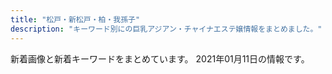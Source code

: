 ```yaml
---
title: "松戸・新松戸・柏・我孫子"
description: "キーワード別にの巨乳アジアン・チャイナエステ嬢情報をまとめました。"
---
```


新着画像と新着キーワードをまとめています。
2021年01月11日の情報です。

<DmmAffiliateIns />
<KeywordTable
  shops={
    [
    {
        "keywords": {
            "\u4e73": 4
        },
        "img_links": [
            "http://www.hatsukoi.xyz/uploads/201128/1-20112Q02959553.jpg",
            "http://www.hatsukoi.xyz/uploads/allimg/201202/1-201202152935.jpg",
            "http://www.hatsukoi.xyz/webstyle/rsubt5.png",
            "http://www.hatsukoi.xyz/uploads/201128/1-20112Q031213W.jpg",
            "http://www.hatsukoi.xyz/uploads/201202/1-201202152G1460.jpg",
            "http://www.hatsukoi.xyz/webstyle/m1.jpg",
            "http://www.hatsukoi.xyz/uploads/201128/1-20112Q64955633.jpg",
            "http://www.hatsukoi.xyz/webstyle/rsubt3.png",
            "http://www.hatsukoi.xyz/webstyle/rsubt6.png",
            "http://www.hatsukoi.xyz/uploads/allimg/201202/1-201202152459.jpg",
            "http://www.hatsukoi.xyz/webstyle/tel2.png",
            "http://www.hatsukoi.xyz/uploads/allimg/201202/1-201202152P0.jpg",
            "http://www.hatsukoi.xyz/webstyle/m6.jpg",
            "http://www.hatsukoi.xyz/webstyle/rsubt4.png",
            "http://www.hatsukoi.xyz/webstyle/m4.jpg",
            "http://www.hatsukoi.xyz/uploads/201128/1-20112Q02T3926.jpg",
            "http://www.hatsukoi.xyz/uploads/201128/1-20112Q02R0401.jpg",
            "http://www.hatsukoi.xyz/webstyle/slider-img001.jpg",
            "http://www.hatsukoi.xyz/webstyle/rsubt1.png",
            "http://www.hatsukoi.xyz/webstyle/rsubt2.png",
            "http://www.hatsukoi.xyz/uploads/201202/1-20120215242J41.jpg",
            "http://www.hatsukoi.xyz/uploads/201128/1-20112Q03139493.jpg",
            "http://www.hatsukoi.xyz/webstyle/rsubt7.png",
            "http://www.hatsukoi.xyz/uploads/201202/1-201202152U2910.jpg",
            "http://www.hatsukoi.xyz/uploads/201128/1-20112Q0305T50.jpg",
            "http://www.hatsukoi.xyz/uploads/201128/1-20112Q02ZLc.jpg",
            "http://www.hatsukoi.xyz/webstyle/m2.jpg",
            "http://www.hatsukoi.xyz/uploads/200706/1-200F6153052L7.jpg"
        ],
        "station": "JR\u65b0\u516b\u67f1\u99c5",
        "name": "\u521d\u604b",
        "url": "http://www.hatsukoi.xyz/"
    },
    {
        "url": "http://es-kirara.work/",
        "keywords": {},
        "img_links": [
            "http://es-kirara.work/img/sayuri1.jpg",
            "http://es-kirara.work/images/3.jpg",
            "http://es-kirara.work/images/int1.png",
            "http://es-kirara.work/images/head.jpg",
            "http://es-kirara.work/images/sys1.png",
            "http://es-kirara.work/images/staff_t.jpg",
            "http://es-kirara.work/images/2.jpg",
            "http://es-kirara.work/images/interior_t.jpg",
            "http://es-kirara.work/images/mobile.jpg",
            "http://es-kirara.work/img/koko1.jpg",
            "http://es-kirara.work/images/b2.jpg",
            "http://es-kirara.work/images/int2.png",
            "http://es-kirara.work/images/b1.jpg",
            "http://es-kirara.work/images/tel.jpg",
            "http://es-kirara.work/images/info.png",
            "http://es-kirara.work/images/1.jpg",
            "http://es-kirara.work/images/sys2.png",
            "http://es-kirara.work/img/miho1.jpg",
            "http://es-kirara.work/images/s1.png",
            "http://es-kirara.work/images/news.jpg"
        ],
        "station": "\u5357\u6d41\u5c71\u99c5A2\u51fa\u53e3",
        "name": "\u697d\u5712\uff5e\u3042\u308f\u308f"
    },
    {
        "img_links": [
            "http://more.esthe.me/images/n1.jpg",
            "http://more.esthe.me/photos/sites/16/2020/02/2020021507120355.jpg",
            "http://more.esthe.me/images/nbj1.jpg",
            "http://more.esthe.me/photos/sites/16/2020/02/2020021410253522.jpg",
            "http://more.esthe.me/photos/sites/16/2020/02/2020021410253554.jpg",
            "http://more.esthe.me/photos/sites/16/2020/02/2020021410255893.jpg",
            "http://more.esthe.me/images/room3.jpg",
            "http://more.esthe.me/images/nbj3.jpg",
            "http://more.esthe.me/images/s_mobile.jpg",
            "http://more.esthe.me/images/room2.jpg",
            "http://more.esthe.me/images/s_pick.jpg",
            "http://more.esthe.me/images/s_face.jpg",
            "http://more.esthe.me/photos/sites/16/2020/02/2020021410254527.jpg",
            "http://more.esthe.me/photos/sites/16/2020/02/2020021507090635.jpg",
            "http://more.esthe.me/photos/sites/16/2020/02/202002141025341.jpg",
            "http://more.esthe.me/images/mobile.jpg",
            "http://more.esthe.me/images/line.jpg",
            "http://more.esthe.me/images/n3.jpg",
            "http://more.esthe.me/images/s_staff.jpg",
            "http://more.esthe.me/images/room1.jpg",
            "http://more.esthe.me/images/face_bj3.jpg",
            "http://more.esthe.me/images/top.png",
            "http://more.esthe.me/photos/sites/16/2020/10/202010120642207.jpg",
            "http://more.esthe.me/images/s_link.jpg",
            "http://more.esthe.me/images/s_news.jpg",
            "http://more.esthe.me/images/s_staff1.jpg",
            "http://more.esthe.me/images/face_bj.jpg",
            "http://more.esthe.me/photos/sites/16/2020/02/2020021410255719.jpg"
        ],
        "name": "MORE\u30fb\u30e2\u30a2",
        "station": "JR\u67cf\u99c5\u5357\u53e3",
        "url": "http://more.esthe.me/",
        "keywords": {
            "C": 15,
            "D": 6,
            "86": 9
        }
    },
    {
        "img_links": [
            "http://sora.jpn.cm/images/line1.png",
            "http://sora.jpn.cm/images/room2.jpg",
            "http://sora.jpn.cm/images/room3.jpg",
            "http://sora.jpn.cm/photos/sites/31/2020/10/2020102911354122.jpg",
            "http://sora.jpn.cm/photos/sites/31/2020/09/2020091914553512.jpg",
            "http://sora.jpn.cm/images/s_link.jpg",
            "http://sora.jpn.cm/images/4.jpg",
            "http://sora.jpn.cm/images/3.jpg",
            "http://sora.jpn.cm/images/top.png",
            "http://sora.jpn.cm/images/2.jpg",
            "http://sora.jpn.cm/photos/sites/31/2020/10/2020102911355577.jpg",
            "http://sora.jpn.cm/photos/sites/31/2020/10/2020102911360879.jpg",
            "http://sora.jpn.cm/images/mobile.jpg",
            "http://sora.jpn.cm/images/s_staff.jpg",
            "http://sora.jpn.cm/images/room4.jpg",
            "http://sora.jpn.cm/images/s_info.png",
            "http://sora.jpn.cm/images/1.jpg",
            "http://sora.jpn.cm/images/room1.jpg"
        ],
        "keywords": {
            "C": 12,
            "D": 20,
            "85": 15,
            "86": 5
        },
        "url": "http://sora.jpn.cm/",
        "name": "\u60a0\u697d",
        "station": "JR\u5317\u677e\u6238\u99c5\u6771\u53e3"
    },
    {
        "url": "https://js.uouono.com/",
        "img_links": [
            "https://js.uouono.com/wp-content/themes/este/img/2.jpg",
            "https://js.uouono.com/wp-content/themes/este/img/top-img01a.png",
            "https://js.uouono.com/wp-content/themes/este/img/top-img01b.png",
            "https://js.uouono.com/wp-content/uploads/2019/06/aoiuacoco.jpg",
            "https://js.uouono.com/wp-content/uploads/2019/06/3coco.jpg",
            "https://js.uouono.com/wp-content/uploads/2019/06/spiouysacoco.jpg",
            "https://js.uouono.com/wp-content/uploads/2019/06/2coco.jpg",
            "https://js.uouono.com/wp-content/themes/este/img/call.png",
            "https://js.uouono.com/wp-content/themes/este/img/tel_header.png",
            "https://js.uouono.com/wp-content/themes/este/img/tel_footer.png",
            "https://js.uouono.com/wp-content/themes/este/img/3.jpg",
            "https://js.uouono.com/wp-content/themes/este/img/top-img03.png",
            "https://js.uouono.com/wp-content/themes/este/img/1.jpg",
            "https://js.uouono.com/wp-content/themes/este/img/top-img02.png",
            "https://js.uouono.com/wp-content/themes/este/img/4.jpg",
            "https://js.uouono.com/wp-content/themes/este/img/top-img01.png"
        ],
        "keywords": {
            "E": 7,
            "D": 8
        },
        "name": "\u30b8\u30e3\u30b9\u30df\u30f3",
        "station": "JR\u65b0\u677e\u6238\u99c5\u6771\u53e3"
    },
    {
        "img_links": [
            "http://ran.est.cm/images/room2.jpg",
            "http://ran.est.cm/images/service.jpg",
            "http://ran.est.cm/images/top.jpg",
            "http://ran.est.cm/photos/sites/67/2020/07/2020070605425221.jpg",
            "http://ran.est.cm/photos/sites/67/2020/07/2020070605424075.jpg",
            "http://ran.est.cm/photos/sites/67/2020/07/2020070605425151.jpg",
            "http://ran.est.cm/images/s_mobile.png",
            "http://ran.est.cm/photos/sites/67/2020/09/2020091805522177.jpg",
            "http://ran.est.cm/images/s_staff.png",
            "http://ran.est.cm/images/s_pick.png",
            "http://ran.est.cm/images/girl-z2.jpg",
            "http://ran.est.cm/images/room1.jpg",
            "http://ran.est.cm/images/room3.jpg",
            "http://ran.est.cm/photos/sites/67/2020/07/2020071705010645.jpg",
            "http://ran.est.cm/images/girl-z1.jpg",
            "http://ran.est.cm/photos/sites/67/2020/07/2020070605425355.jpg",
            "http://ran.est.cm/images/room4.jpg",
            "http://ran.est.cm/photos/sites/67/2020/10/2020102102090322.jpg",
            "http://ran.est.cm/images/s_news.png"
        ],
        "name": "\u862d\u306e\u82b1",
        "url": "http://ran.est.cm/",
        "station": "JR\u5929\u738b\u53f0\u99c5\u5357\u53e3",
        "keywords": {
            "D": 6,
            "87": 2,
            "C": 14,
            "88": 2,
            "86": 3,
            "E": 1
        }
    },
    {
        "img_links": [
            "http://lavender-massage.work/i/img/r2.jpg",
            "http://lavender-massage.work/i/img/g043.jpg",
            "http://lavender-massage.work/img/sta33.jpg",
            "http://lavender-massage.work/img/sta31.jpg",
            "http://lavender-massage.work/i/img/g042.jpg",
            "http://lavender-massage.work/img/st39.jpg",
            "http://lavender-massage.work/img/st43.jpg",
            "http://lavender-massage.work/img/sta43.jpg",
            "http://lavender-massage.work/img/sta38.jpg",
            "http://lavender-massage.work/i/img/g030.jpg",
            "http://lavender-massage.work/i/img/g039.jpg",
            "http://lavender-massage.work/img/st33.jpg",
            "http://lavender-massage.work/img/st42.jpg",
            "http://lavender-massage.work/i/img/g032.jpg",
            "http://lavender-massage.work/img/st31.jpg",
            "http://lavender-massage.work/i/img/r4.jpg",
            "http://lavender-massage.work/i/img/g028.jpg",
            "http://lavender-massage.work/img/st41.jpg",
            "http://lavender-massage.work/img/s38.jpg",
            "http://lavender-massage.work/i/img/g033.jpg",
            "http://lavender-massage.work/i/img/g027.jpg",
            "http://lavender-massage.work/i/img/r3.jpg",
            "http://lavender-massage.work/img/st039.jpg",
            "http://lavender-massage.work/i/img/g038.jpg",
            "http://lavender-massage.work/img/sta42.jpg",
            "http://lavender-massage.work/img/sta39.jpg",
            "http://lavender-massage.work/img/s42.jpg",
            "http://lavender-massage.work/img/s36.jpg",
            "http://lavender-massage.work/img/s33.jpg",
            "http://lavender-massage.work/img/sta41.jpg",
            "http://lavender-massage.work/img/st38.jpg",
            "http://lavender-massage.work/i/img/r1.jpg",
            "http://lavender-massage.work/i/img/g031.jpg",
            "http://lavender-massage.work/img/sta36.jpg",
            "http://lavender-massage.work/img/s43.jpg",
            "http://lavender-massage.work/img/sta32.jpg",
            "http://lavender-massage.work/i/img/g39.jpg",
            "http://lavender-massage.work/i/img/g036.jpg",
            "http://lavender-massage.work/i/img/g041.jpg",
            "http://lavender-massage.work/img/botton.jpg",
            "http://lavender-massage.work/img/mo.png",
            "http://lavender-massage.work/img/s39.jpg",
            "http://lavender-massage.work/img/s41.jpg",
            "http://lavender-massage.work/img/s31.jpg",
            "http://lavender-massage.work/img/st36.jpg",
            "http://lavender-massage.work/img/st32.jpg"
        ],
        "name": "\u30e9\u30d9\u30f3\u30c0\u30fc",
        "station": "JR\u65b0\u677e\u6238\u99c5",
        "url": "http://lavender-massage.work/",
        "keywords": {
            "84": 1,
            "C": 23,
            "86": 1,
            "83": 1,
            "85": 6
        }
    },
    {
        "name": "\u30cb\u30e3\u30f3\u30cb\u30e3\u30f3",
        "img_links": [
            "http://sweety-est.xyz/images/cg02.jpg",
            "http://sweety-est.xyz/images/cg05.jpg",
            "http://sweety-est.xyz/images/ri.jpg",
            "http://sweety-est.xyz/images/cg06.jpg",
            "http://sweety-est.xyz/images/cg01.jpg",
            "http://sweety-est.xyz/images/cg09.jpg",
            "http://sweety-est.xyz/images/20040.jpg",
            "http://sweety-est.xyz/images/cg03.jpg",
            "http://sweety-est.xyz/images/cg08.jpg",
            "http://sweety-est.xyz/images/cg07.jpg",
            "http://sweety-est.xyz/images/cg10.jpg",
            "http://sweety-est.xyz/images/mi.jpg",
            "http://sweety-est.xyz/images/8831.jpg",
            "http://sweety-est.xyz/images/now-printing.jpg"
        ],
        "station": "JR\u6211\u5b6b\u5b50\u99c5\u5317\u53e3",
        "keywords": {
            "D": 2,
            "86": 18
        },
        "url": "http://sweety-est.xyz/"
    },
    {
        "keywords": {
            "88": 2,
            "89": 2,
            "86": 4,
            "87": 6,
            "D": 10,
            "E": 4,
            "C": 15
        },
        "station": "\u5357\u6d41\u5c71\u99c5A1\u51fa\u53e3",
        "url": "http://www.barbie.esjp.info/",
        "img_links": [
            "http://www.barbie.esjp.info/img/btn_side_mobile.jpg",
            "http://www.barbie.esjp.info/files/011-02.jpg",
            "http://www.barbie.esjp.info/files/010-02.jpg",
            "http://www.barbie.esjp.info/files/002.jpg",
            "http://www.barbie.esjp.info/files/001.jpg",
            "http://www.barbie.esjp.info/img/pickup.jpg",
            "http://www.barbie.esjp.info/files/014-02.jpg",
            "http://www.barbie.esjp.info/files/014.jpg",
            "http://www.barbie.esjp.info/img/tel.png",
            "http://www.barbie.esjp.info/files/012-02.jpg",
            "http://www.barbie.esjp.info/files/010.jpg",
            "http://www.barbie.esjp.info/files/012.jpg",
            "http://www.barbie.esjp.info/img/ttl_news.png",
            "http://www.barbie.esjp.info/files/011.jpg",
            "http://www.barbie.esjp.info/files/001-02.jpg",
            "http://www.barbie.esjp.info/img/ttl_info.png",
            "http://www.barbie.esjp.info/img/btn_blog.png",
            "http://www.barbie.esjp.info/img/goback.jpg",
            "http://www.barbie.esjp.info/files/015.jpg",
            "http://www.barbie.esjp.info/files/002-02.jpg",
            "http://www.barbie.esjp.info/files/015-02.jpg"
        ],
        "name": "Barbie \uff5e\u30d0\u30fc\u30d3\u30fc\uff5e"
    },
    {
        "url": "https://es-lemon.com/",
        "name": "L.A\u30de\u30c3\u30b5\u30fc\u30b8",
        "img_links": [
            "https://es-lemon.com/img/top/2.png",
            "https://es-lemon.com/img/menu/top_th_btn.png",
            "https://es-lemon.com/img/mouhyou_obi.png",
            "https://es-lemon.com/img/top/3.png",
            "https://es-lemon.com/img/re_gazou.png",
            "https://es-lemon.com/img/system/b.png",
            "https://es-lemon.com/img/open.jpg",
            "https://es-lemon.com/img/top/4.png",
            "https://es-lemon.com/img/system/a.png",
            "https://es-lemon.com/img/top_infor.png",
            "https://es-lemon.com/img/top/1.png",
            "https://es-lemon.com/img/toiawase.png",
            "https://es-lemon.com/girls/hana2/list.jpg",
            "https://es-lemon.com/girls/koko/list.jpg",
            "https://es-lemon.com/girls/yuri/list.jpg",
            "https://es-lemon.com/img/toi_obi.png",
            "https://es-lemon.com/img/menu/top_re_btn.png",
            "https://es-lemon.com/img/menu/top_ac_btn.png",
            "https://es-lemon.com/img/menu/top_in_btn.png",
            "https://es-lemon.com/img/news/1.jpg",
            "https://es-lemon.com/img/menu/top_sy_btn.png"
        ],
        "station": "JR\u67cf\u99c5\u6771\u53e3",
        "keywords": {
            "90": 7,
            "88": 14,
            "C": 7,
            "E": 7,
            "D": 14
        }
    },
    {
        "name": "\u3072\u3068\u3081\u307c\u308c",
        "station": "JR\u65b0\u516b\u67f1\u99c5",
        "keywords": {
            "\u30bb\u30af\u30b7\u30fc": 2
        },
        "url": "http://www.a-hitomebore.info/",
        "img_links": [
            "http://www.a-hitomebore.info/uploads/hitomebore/2010/02/campiagn7.jpg",
            "http://www.a-hitomebore.info/uploads/hitomebore/2010/02/room-5.jpg",
            "http://www.a-hitomebore.info/uploads/hitomebore/2010/02/room-1.jpg",
            "http://www.a-hitomebore.info/uploads/hitomebore/2010/02/room-4.jpg",
            "http://www.a-hitomebore.info/uploads/hitomebore/2010/02/m5.jpg",
            "http://www.a-hitomebore.info/uploads/hitomebore/2017/12/kina20172.jpg",
            "http://www.a-hitomebore.info/uploads/hitomebore/2010/02/m6.jpg",
            "http://www.a-hitomebore.info/uploads/hitomebore/2010/02/sys3.jpg",
            "http://www.a-hitomebore.info/uploads/hitomebore/2011/09/dajie.jpg",
            "http://www.a-hitomebore.info/uploads/hitomebore/2010/02/m1.jpg",
            "http://www.a-hitomebore.info/uploads/hitomebore/2010/02/m04.jpg",
            "http://www.a-hitomebore.info/uploads/hitomebore/2010/02/m06.jpg",
            "http://www.a-hitomebore.info/uploads/hitomebore/2010/02/m3.jpg",
            "http://www.a-hitomebore.info/uploads/hitomebore/2010/02/m01.jpg",
            "http://www.a-hitomebore.info/uploads/hitomebore/2018/02/kumi.jpg",
            "http://www.a-hitomebore.info/uploads/hitomebore/2010/02/m2.jpg",
            "http://www.a-hitomebore.info/uploads/hitomebore/2015/02/head1.jpg",
            "http://www.a-hitomebore.info/uploads/hitomebore/2020/10/F3A49FB4-848F-4AE1-A598-5EF2811C0E62.jpeg",
            "http://www.a-hitomebore.info/uploads/hitomebore/images/no-photo.jpg",
            "http://www.a-hitomebore.info/uploads/hitomebore/2010/02/m03.jpg",
            "http://www.a-hitomebore.info/uploads/hitomebore/2010/02/m4.jpg",
            "http://www.a-hitomebore.info/uploads/hitomebore/2017/10/risa201710.jpg",
            "http://www.a-hitomebore.info/uploads/hitomebore/2010/02/room-2.jpg",
            "http://www.a-hitomebore.info/uploads/hitomebore/2020/12/0E1C34DF-7842-44BF-9E9D-5D53DCA1A56D.jpeg",
            "http://www.a-hitomebore.info/uploads/hitomebore/2010/02/room-3.jpg",
            "http://www.a-hitomebore.info/uploads/hitomebore/2017/12/kina2017121.jpg",
            "http://www.a-hitomebore.info/uploads/hitomebore/2017/06/IMG_81123-300x151.jpg",
            "http://www.a-hitomebore.info/uploads/hitomebore/2010/02/m05.jpg",
            "http://www.a-hitomebore.info/uploads/hitomebore/2010/02/room-6.jpg",
            "http://www.a-hitomebore.info/uploads/hitomebore/2010/02/m02.jpg"
        ]
    },
    {
        "station": "JR\u99ac\u6a4b\u99c5\u897f\u53e3",
        "name": "\u305d\u3070\u306b\u3044\u308b\u306d",
        "keywords": {},
        "url": "http://sobaniirune.iest.jp/",
        "img_links": [
            "http://sobaniirune.iest.jp/images/top/top_02.jpg",
            "http://sobaniirune.iest.jp/images/home/top.jpg",
            "http://sobaniirune.iest.jp/images/top/top_01.jpg",
            "http://sobaniirune.iest.jp/images/top/top_06.jpg",
            "http://sobaniirune.iest.jp/images/top/top_04.jpg",
            "http://sobaniirune.iest.jp/images/top/top_08.png",
            "http://sobaniirune.iest.jp/images/top/top_05.jpg",
            "http://sobaniirune.iest.jp/images/page_top.png",
            "http://sobaniirune.iest.jp/images/staff_image/staf_01b.jpg",
            "http://sobaniirune.iest.jp/images/top/top_03.jpg"
        ]
    },
    {
        "keywords": {
            "E": 12,
            "86": 4,
            "87": 20,
            "89": 4,
            "D": 16
        },
        "station": "JR\u67cf\u99c5\u6771\u53e3",
        "name": "Aroma Lait\uff5e\u30a2\u30ed\u30de\u30e9\u30a4\u30c8",
        "img_links": [
            "http://www.aromalait.mensest.com/files/004.jpg",
            "http://www.aromalait.mensest.com/files/007.jpg",
            "http://www.aromalait.mensest.com/files/001.jpg",
            "http://www.aromalait.mensest.com/files/006.jpg",
            "http://www.aromalait.mensest.com/files/005.jpg",
            "http://www.aromalait.mensest.com/files/003.jpg",
            "http://www.aromalait.mensest.com/files/002.jpg"
        ],
        "url": "http://www.aromalait.mensest.com/"
    },
    {
        "img_links": [
            "http://www.n-rakuen.work/si/s1.png",
            "http://www.n-rakuen.work/images/sisu.jpg",
            "http://www.n-rakuen.work/img/koko1.jpg",
            "http://www.n-rakuen.work/images/sys.jpg",
            "http://www.n-rakuen.work/images/int1.jpg",
            "http://www.n-rakuen.work/images/int2.jpg",
            "http://www.n-rakuen.work/img/natumi1.jpg",
            "http://www.n-rakuen.work/images/interior_t.jpg",
            "http://www.n-rakuen.work/images/head.jpg",
            "http://www.n-rakuen.work/img/koko2.jpg",
            "http://www.n-rakuen.work/si/i2.png",
            "http://www.n-rakuen.work/images/mobile.jpg",
            "http://www.n-rakuen.work/si/s4.png",
            "http://www.n-rakuen.work/si/i1.png",
            "http://www.n-rakuen.work/si/s2.png",
            "http://www.n-rakuen.work/si/i3.png",
            "http://www.n-rakuen.work/img/zb.jpg",
            "http://www.n-rakuen.work/img/natumi2.jpg",
            "http://www.n-rakuen.work/images/news.jpg",
            "http://www.n-rakuen.work/images/3.jpg",
            "http://www.n-rakuen.work/images/5.jpg",
            "http://www.n-rakuen.work/si/s3.png",
            "http://www.n-rakuen.work/img/sasa2.jpg",
            "http://www.n-rakuen.work/images/staff_t.jpg",
            "http://www.n-rakuen.work/images/tel.jpg",
            "http://www.n-rakuen.work/images/2.jpg",
            "http://www.n-rakuen.work/si/i4.png",
            "http://www.n-rakuen.work/img/sasa1.jpg"
        ],
        "name": "\u7652\u3057\u306e\u7cbe\u970a",
        "station": "\u4e94\u9999\u99c5\u6771\u53e3",
        "url": "http://www.n-rakuen.work/",
        "keywords": {}
    },
    {
        "station": "\u516b\u67f1\u99c5",
        "name": "\u30d4\u30af\u30b7\u30fc Pixy",
        "keywords": {
            "90": 1,
            "92": 2,
            "88": 1,
            "D": 6,
            "C": 2,
            "E": 2,
            "89": 6
        },
        "url": "http://koukoku.xyz/pixy/",
        "img_links": [
            "http://koukoku.xyz/pixy/css/top02.jpg",
            "http://koukoku.xyz/pixy/css/staff/staff17-b.jpg",
            "http://koukoku.xyz/pixy/css/staff/naiyo01.png",
            "http://koukoku.xyz/pixy/css/staff/staff0001-a.jpg",
            "http://koukoku.xyz/pixy/css/staff/staff06-a.jpg",
            "http://koukoku.xyz/pixy/css/left.png",
            "http://koukoku.xyz/pixy/css/nav/nav04.png",
            "http://koukoku.xyz/pixy/css/staff/staff12-a.jpg",
            "http://koukoku.xyz/pixy/css/staff/staff13-a.jpg",
            "http://koukoku.xyz/pixy/css/head.jpg",
            "http://koukoku.xyz/pixy/css/staff/staff07-a.jpg",
            "http://koukoku.xyz/pixy/css/top0001.jpg",
            "http://koukoku.xyz/pixy/css/staff/staff0001-b.jpg",
            "http://koukoku.xyz/pixy/css/staff/staff0002-a.jpg",
            "http://koukoku.xyz/pixy/css/staff/staff07-b.jpg",
            "http://koukoku.xyz/pixy/css/right.png",
            "http://koukoku.xyz/pixy/css/nav/nav03.png",
            "http://koukoku.xyz/pixy/css/staff/staff15-b.jpg",
            "http://koukoku.xyz/pixy/css/nav/nav06.png",
            "http://koukoku.xyz/pixy/css/staff/staff16-a.jpg",
            "http://koukoku.xyz/pixy/css/staff/staff17-a.jpg",
            "http://koukoku.xyz/pixy/css/staff/staff0002-b.jpg",
            "http://koukoku.xyz/pixy/css/staff/staff10-a.jpg",
            "http://koukoku.xyz/pixy/css/staff/naiyo02.png",
            "http://koukoku.xyz/pixy/css/nav/nav02.png",
            "http://koukoku.xyz/pixy/css/top04.jpg",
            "http://koukoku.xyz/pixy/css/staff/staff16-b.jpg",
            "http://koukoku.xyz/pixy/css/staff/staff15-a.jpg",
            "http://koukoku.xyz/pixy/css/nav/nav01.png",
            "http://koukoku.xyz/pixy/css/nav/nav05.png"
        ]
    },
    {
        "station": "JR\u677e\u6238\u99c5\u6771\u53e3",
        "img_links": [
            "http://hime.ests.co/images/s3.jpg",
            "http://hime.ests.co/images/s_staff.jpg",
            "http://hime.ests.co/images/top.png",
            "http://hime.ests.co/photos/sites/27/2019/12/2019122608265227.jpg",
            "http://hime.ests.co/photos/sites/27/2019/12/2019122608134647.jpg",
            "http://hime.ests.co/images/mobile.jpg",
            "http://hime.ests.co/images/room4.jpg",
            "http://hime.ests.co/images/info.jpg",
            "http://hime.ests.co/images/room1.jpg",
            "http://hime.ests.co/images/s1.jpg",
            "http://hime.ests.co/images/s_news.jpg",
            "http://hime.ests.co/images/end.png",
            "http://hime.ests.co/photos/sites/27/2020/11/2020111505294566.jpg",
            "http://hime.ests.co/photos/sites/27/2020/07/2020072809021138.jpg",
            "http://hime.ests.co/images/s_pick.jpg",
            "http://hime.ests.co/images/room3.jpg",
            "http://hime.ests.co/photos/sites/27/2020/11/2020111505294488.jpg",
            "http://hime.ests.co/images/room2.jpg",
            "http://hime.ests.co/images/s_link.jpg"
        ],
        "url": "http://hime.ests.co/",
        "keywords": {
            "D": 4,
            "C": 1,
            "83": 1,
            "86": 4
        },
        "name": "\u59eb"
    },
    {
        "img_links": [
            "http://viertqwa.xyz/picture/top-img01.png",
            "http://viertqwa.xyz/picture/tel.png",
            "http://viertqwa.xyz/picture/2.jpg",
            "http://viertqwa.xyz/picture/1.jpg",
            "http://viertqwa.xyz/uploads/200204/1-200204104506351.jpg",
            "http://viertqwa.xyz/picture/call.png",
            "http://viertqwa.xyz/picture/top-img02.png",
            "http://viertqwa.xyz/uploads/200518/1-20051P94016456.jpg",
            "http://viertqwa.xyz/picture/3.jpg",
            "http://viertqwa.xyz/picture/4.jpg",
            "http://viertqwa.xyz/picture/top-img10.jpg",
            "http://viertqwa.xyz/picture/top-img03.jpg",
            "http://viertqwa.xyz/uploads/200201/1-200201164243I5.jpg"
        ],
        "station": "JR\u5929\u738b\u53f0\u99c5\u5357\u53e3",
        "url": "http://viertqwa.xyz/",
        "name": "\u5929\u4f7f",
        "keywords": {
            "C": 9
        }
    },
    {
        "keywords": {
            "87": 4,
            "86": 7,
            "82": 1,
            "85": 11,
            "D": 17,
            "83": 5,
            "84": 1,
            "C": 54,
            "E": 1
        },
        "img_links": [
            "http://pinky.ests.jp/photos/sites/41/2018/07/2018070904501423.jpg",
            "http://pinky.ests.jp/photos/sites/41/2018/05/2018050207171151.jpg",
            "http://pinky.ests.jp/photos/sites/41/2018/02/2018021404565599.jpg",
            "http://pinky.ests.jp/photos/sites/41/2017/07/01.jpg",
            "http://pinky.ests.jp/photos/sites/41/2017/11/2017111705455167.jpg",
            "http://pinky.ests.jp/photos/sites/41/2019/08/2019080916421967.jpg",
            "http://pinky.ests.jp/images/room3.jpg",
            "http://pinky.ests.jp/photos/sites/41/2019/03/2019032615535586.jpg",
            "http://pinky.ests.jp/photos/sites/41/2018/05/2018051009221193.jpg",
            "http://pinky.ests.jp/photos/sites/41/2017/09/2017091609572086.jpg",
            "http://pinky.ests.jp/photos/sites/41/2018/04/2018041109544793.jpg",
            "http://pinky.ests.jp/photos/sites/41/2020/12/2020122317221995.jpg",
            "http://pinky.ests.jp/photos/sites/41/2019/05/2019050315541711.jpg",
            "http://pinky.ests.jp/images/s_staff.png",
            "http://pinky.ests.jp/photos/sites/41/2020/01/2020011612505779.jpg",
            "http://pinky.ests.jp/images/room1.jpg",
            "http://pinky.ests.jp/photos/sites/41/2020/01/2020012717085182.jpg",
            "http://pinky.ests.jp/photos/sites/41/2019/08/2019082212000482.jpg",
            "http://pinky.ests.jp/images/news.jpg",
            "http://pinky.ests.jp/photos/sites/41/2019/01/2019012814280336.jpg",
            "http://pinky.ests.jp/photos/sites/41/2018/05/2018052407323023.jpg",
            "http://pinky.ests.jp/photos/sites/41/2017/10/2017102104274221.jpeg",
            "http://pinky.ests.jp/images/pick.jpg",
            "http://pinky.ests.jp/photos/sites/41/2018/09/201809050707425.jpg",
            "http://pinky.ests.jp/photos/sites/41/2020/03/2020032718060170.jpg",
            "http://pinky.ests.jp/photos/sites/41/2017/10/2017100310324927.jpg",
            "http://pinky.ests.jp/images/girl-z1.jpg",
            "http://pinky.ests.jp/images/room2.jpg",
            "http://pinky.ests.jp/photos/sites/41/2020/01/2020011013071324.jpg",
            "http://pinky.ests.jp/photos/sites/41/2018/07/2018070506262885.jpg",
            "http://pinky.ests.jp/photos/sites/41/2019/08/2019082212025765.jpg",
            "http://pinky.ests.jp/images/room4.jpg",
            "http://pinky.ests.jp/photos/sites/41/2020/01/2020012318124421.jpg",
            "http://pinky.ests.jp/photos/sites/41/2016/12/staff14.jpg",
            "http://pinky.ests.jp/photos/sites/41/2019/04/201904271525014.jpg",
            "http://pinky.ests.jp/photos/sites/41/2020/07/2020073117282581.jpg",
            "http://pinky.ests.jp/photos/sites/41/2018/05/2018052106183295.jpg",
            "http://pinky.ests.jp/photos/sites/41/2018/02/2018021903035949.jpg",
            "http://pinky.ests.jp/photos/sites/41/2016/12/staff13.jpg",
            "http://pinky.ests.jp/images/s_link.png",
            "http://pinky.ests.jp/images/mobile.jpg",
            "http://pinky.ests.jp/photos/sites/41/2019/01/2019011416495971.jpg",
            "http://pinky.ests.jp/photos/sites/41/2018/02/2018022305081948.jpg",
            "http://pinky.ests.jp/photos/sites/41/2017/10/2017100310321223.jpg",
            "http://pinky.ests.jp/photos/sites/41/2020/07/2020070113444471.jpg",
            "http://pinky.ests.jp/photos/sites/41/2020/03/202003311902414.jpg",
            "http://pinky.ests.jp/images/staff0.jpg",
            "http://pinky.ests.jp/images/top.png",
            "http://pinky.ests.jp/photos/sites/41/2018/02/2018021206014711.jpg",
            "http://pinky.ests.jp/photos/sites/41/2020/01/2020011013071732.jpg",
            "http://pinky.ests.jp/photos/sites/41/2020/08/2020080710524457.jpg",
            "http://pinky.ests.jp/photos/sites/41/2017/03/2.jpg",
            "http://pinky.ests.jp/photos/sites/41/2018/12/2018122816184851.jpg",
            "http://pinky.ests.jp/photos/sites/41/2021/01/2021010819010483.jpg",
            "http://pinky.ests.jp/images/girl-z2.jpg",
            "http://pinky.ests.jp/photos/sites/41/2018/02/2018021503571459.jpg",
            "http://pinky.ests.jp/photos/sites/41/2018/06/2018061105211179.jpg"
        ],
        "name": "Pinky",
        "url": "http://pinky.ests.jp/",
        "station": "JR\u677e\u6238\u99c5\u6771\u53e3"
    },
    {
        "url": "https://crestage.est.cm/",
        "station": "JR\u67cf\u99c5\u6771\u53e3",
        "img_links": [
            "https://s3-ap-northeast-1.amazonaws.com/temani/20200725180000_mr502012-138-16_menesimportimage_w680.jpg",
            "https://crestage.est.cm/photos/sites/8/2020/12/2020121606393287.jpg",
            "https://crestage.est.cm/photos/sites/8/2020/12/2020121606393130.jpg",
            "https://crestage.est.cm/images/top.png",
            "https://menlog.net/link/menlog8831.jpg",
            "https://crestage.est.cm/images/line02.jpg",
            "https://crestage.est.cm/photos/sites/8/2020/12/2020121606423752.jpg",
            "https://crestage.est.cm/images/sp_top.jpg",
            "https://crestage.est.cm/photos/sites/8/2020/12/2020121606393363.jpg"
        ],
        "name": "CRESTAGE",
        "keywords": {
            "C": 10,
            "D": 24,
            "85": 18,
            "86": 6
        }
    },
    {
        "station": "JR\u5929\u738b\u53f0\u99c5\u5357\u53e3",
        "keywords": {
            "C": 18,
            "D": 24,
            "E": 3
        },
        "name": "\u7d50YUI",
        "url": "https://yui-aroma.com/",
        "img_links": [
            "https://yui-aroma.com/wp-content/uploads/2019/03/ashiojsaioaka-1.jpg",
            "https://yui-aroma.com/wp-content/themes/este/img/3.jpg",
            "https://yui-aroma.com/wp-content/themes/este/img/top-img01.png",
            "https://yui-aroma.com/wp-content/uploads/2019/04/warestdyfu.jpg",
            "https://yui-aroma.com/wp-content/uploads/2019/05/hsaushoiaaa.jpg",
            "https://yui-aroma.com/wp-content/themes/este/img/2.jpg",
            "https://yui-aroma.com/wp-content/uploads/2019/09/345678saui.jpg",
            "https://yui-aroma.com/wp-content/uploads/2019/02/ftguyhijokijh.jpg",
            "https://yui-aroma.com/wp-content/uploads/2019/09/awestrdyfugi.jpg",
            "https://yui-aroma.com/wp-content/themes/este/img/6.jpg",
            "https://yui-aroma.com/wp-content/themes/este/img/tel.png",
            "https://yui-aroma.com/wp-content/uploads/2019/05/hsaoijaaoa.jpg",
            "https://yui-aroma.com/wp-content/uploads/2020/04/12345ftyg.jpg",
            "https://yui-aroma.com/wp-content/uploads/2019/05/hsioaoiiaiaia.jpg",
            "https://yui-aroma.com/wp-content/uploads/2019/02/ftyghiujknknk.jpg",
            "https://yui-aroma.com/wp-content/themes/este/img/1.jpg",
            "https://yui-aroma.com/wp-content/themes/este/img/top-img02.png",
            "https://yui-aroma.com/wp-content/themes/este/img/5.jpg",
            "https://yui-aroma.com/wp-content/themes/este/img/top-img06.png",
            "https://yui-aroma.com/wp-content/uploads/2019/03/ahuosaiaksa.jpg",
            "https://yui-aroma.com/wp-content/uploads/2018/12/ftygiuhjygfhj.jpg",
            "https://yui-aroma.com/wp-content/themes/este/img/tel01.png",
            "https://yui-aroma.com/wp-content/themes/este/img/4.jpg",
            "https://yui-aroma.com/wp-content/themes/este/img/top-img03.png",
            "https://yui-aroma.com/wp-content/uploads/2019/07/huasoijapaaa.jpg",
            "https://yui-aroma.com/wp-content/uploads/2019/07/hsaoijsoao.jpg"
        ]
    },
    {
        "name": "\u732b\u5a18 -\u306d\u3053\u3080\u3059\u3081-",
        "keywords": {
            "87": 64,
            "D": 68,
            "88": 4,
            "E": 4,
            "90": 4
        },
        "img_links": [
            "http://www.nekomusume.iesjp.com/files/030.jpg",
            "http://www.nekomusume.iesjp.com/files/034-02.jpg",
            "http://www.nekomusume.iesjp.com/files/027.jpg",
            "http://www.nekomusume.iesjp.com/files/036-02.jpg",
            "http://www.nekomusume.iesjp.com/files/004.jpg",
            "http://www.nekomusume.iesjp.com/files/043.jpg",
            "http://www.nekomusume.iesjp.com/files/027-02.jpg",
            "http://www.nekomusume.iesjp.com/files/008-02.jpg",
            "http://www.nekomusume.iesjp.com/images/icon_staff.png",
            "http://www.nekomusume.iesjp.com/images/icon_tel.png",
            "http://www.nekomusume.iesjp.com/files/035-02.jpg",
            "http://www.nekomusume.iesjp.com/files/041.jpg",
            "http://www.nekomusume.iesjp.com/files/042.jpg",
            "http://www.nekomusume.iesjp.com/files/024-02.jpg",
            "http://www.nekomusume.iesjp.com/files/030-02.jpg",
            "http://www.nekomusume.iesjp.com/images/icon_top.png",
            "http://www.nekomusume.iesjp.com/files/034.jpg",
            "http://www.nekomusume.iesjp.com/files/019-02.jpg",
            "http://www.nekomusume.iesjp.com/files/038.jpg",
            "http://www.nekomusume.iesjp.com/files/031-02.jpg",
            "http://www.nekomusume.iesjp.com/files/037.jpg",
            "http://www.nekomusume.iesjp.com/images/mainImg_sub.jpg",
            "http://www.nekomusume.iesjp.com/files/040.jpg",
            "http://www.nekomusume.iesjp.com/files/031.jpg",
            "http://www.nekomusume.iesjp.com/files/039.jpg",
            "http://www.nekomusume.iesjp.com/files/038-02.jpg",
            "http://www.nekomusume.iesjp.com/files/021-02.jpg",
            "http://www.nekomusume.iesjp.com/images/index_sm.png",
            "http://www.nekomusume.iesjp.com/files/008.jpg",
            "http://www.nekomusume.iesjp.com/images/icon_info.png",
            "http://www.nekomusume.iesjp.com/files/004-02.jpg",
            "http://www.nekomusume.iesjp.com/files/024.jpg",
            "http://www.nekomusume.iesjp.com/files/035.jpg",
            "http://www.nekomusume.iesjp.com/images/btn2.png",
            "http://www.nekomusume.iesjp.com/files/041-02.jpg",
            "http://www.nekomusume.iesjp.com/files/043-02.jpg",
            "http://www.nekomusume.iesjp.com/files/037-02.jpg",
            "http://www.nekomusume.iesjp.com/files/042-02.jpg",
            "http://www.nekomusume.iesjp.com/files/019.jpg",
            "http://www.nekomusume.iesjp.com/files/036.jpg",
            "http://www.nekomusume.iesjp.com/files/040-02.jpg",
            "http://www.nekomusume.iesjp.com/files/039-02.jpg",
            "http://www.nekomusume.iesjp.com/files/021.jpg"
        ],
        "url": "http://www.nekomusume.iesjp.com/",
        "station": "\u65b0\u938c\u30f6\u8c37\u99c5"
    },
    {
        "img_links": [
            "http://cucura.jpn.cm/photos/sites/38/2020/11/2020110412483410.jpg",
            "http://cucura.jpn.cm/photos/sites/38/2020/06/2020091814003142.jpg",
            "http://cucura.jpn.cm/photos/sites/38/2020/04/2020041310144110.jpg",
            "http://cucura.jpn.cm/photos/sites/38/2020/06/2020061212481651.jpg",
            "http://cucura.jpn.cm/photos/sites/38/2020/09/2020092417191484.jpg",
            "http://cucura.jpn.cm/images/room3.jpg",
            "http://cucura.jpn.cm/photos/sites/38/2020/07/2020072712304399.jpg",
            "http://cucura.a1.ies.bz/upload/sites/38/2020/12/202012271657232-549x824.jpg",
            "http://cucura.jpn.cm/images/nbj3.jpg",
            "http://cucura.jpn.cm/photos/sites/38/2020/05/2020051915203340.jpg",
            "http://cucura.jpn.cm/photos/sites/38/2020/04/2020040410210785.jpg",
            "http://cucura.jpn.cm/images/top.png",
            "http://cucura.jpn.cm/photos/sites/38/2019/06/2019061818212964.jpg",
            "http://cucura.jpn.cm/photos/sites/38/2019/01/2019011118544314.jpg",
            "http://cucura.jpn.cm/photos/sites/38/2020/04/2020042818525231.jpg",
            "http://cucura.jpn.cm/photos/sites/38/2019/06/2019061810373645.jpg",
            "http://cucura.jpn.cm/images/room1.jpg",
            "http://cucura.jpn.cm/photos/sites/38/2019/01/2019011118544274.jpg",
            "http://cucura.jpn.cm/images/room4.jpg",
            "http://cucura.jpn.cm/photos/sites/38/2020/06/2020061614532971.jpg",
            "http://cucura.jpn.cm/photos/sites/38/2019/01/2019011118544320.jpg",
            "http://cucura.jpn.cm/photos/sites/38/2020/09/2020090318561570.jpg",
            "http://cucura.jpn.cm/photos/sites/38/2020/10/2020101017351457.jpg",
            "http://cucura.jpn.cm/photos/sites/38/2020/08/202008121022473.jpg",
            "http://cucura.jpn.cm/photos/sites/38/2019/01/201901111854428.jpg",
            "http://cucura.jpn.cm/images/room2.jpg",
            "http://cucura.jpn.cm/photos/sites/38/2020/08/202008021048430.jpg",
            "http://cucura.jpn.cm/photos/sites/38/2019/01/2019011118544338.jpg",
            "http://cucura.jpn.cm/images/mobile.jpg",
            "http://cucura.jpn.cm/images/staff_bj3.jpg",
            "http://cucura.jpn.cm/photos/sites/38/2019/06/2019061911111315.jpg",
            "http://cucura.jpn.cm/images/s_link.jpg",
            "http://cucura.jpn.cm/images/s_staff.jpg",
            "http://cucura.jpn.cm/photos/sites/38/2020/04/2020042216121811.jpg",
            "http://cucura.jpn.cm/photos/sites/38/2019/01/2019011118544192.jpg",
            "http://cucura.jpn.cm/photos/sites/38/2020/08/2020082711093248.jpg",
            "http://cucura.jpn.cm/photos/sites/38/2020/12/202012271657232.jpg",
            "http://cucura.jpn.cm/images/s_news.jpg",
            "http://cucura.jpn.cm/photos/sites/38/2020/11/2020111613351458.jpg"
        ],
        "name": "Cucura \uff5e\u30ad\u30e5\u30ad\u30e5\u30e9\uff5e",
        "url": "http://cucura.jpn.cm/",
        "keywords": {
            "84": 1,
            "87": 5,
            "D": 21,
            "85": 8,
            "C": 35,
            "E": 3,
            "86": 9
        },
        "station": "JR\u67cf\u99c5\u6771\u53e3"
    },
    {
        "url": "http://loveseven.este88.com/",
        "img_links": [
            "http://loveseven.este88.com/gals/sora1.jpg",
            "http://loveseven.este88.com/gals/nana1.jpg",
            "http://loveseven.este88.com/img/sora1.jpg",
            "http://loveseven.este88.com/images/sora1.jpg",
            "http://loveseven.este88.com/gals/kaori1.jpg",
            "http://loveseven.este88.com/images/sakura1.jpg",
            "http://loveseven.este88.com/i/120/ai1.jpg",
            "http://loveseven.este88.com/gals/yuyu1.jpg",
            "http://loveseven.este88.com/i/120/kaori1.jpg",
            "http://loveseven.este88.com/i/80/sakura1.jpg",
            "http://loveseven.este88.com/images/qr.jpg",
            "http://loveseven.este88.com/gals/sati1.jpg",
            "http://loveseven.este88.com/i/80/sora1.jpg",
            "http://loveseven.este88.com/i/80/nana1.jpg",
            "http://loveseven.este88.com/gals/sakura1.jpg",
            "http://loveseven.este88.com/images/kaori1.jpg",
            "http://loveseven.este88.com/i/120/nana1.jpg",
            "http://loveseven.este88.com/i/80/kaori1.jpg",
            "http://loveseven.este88.com/images/nana1.jpg",
            "http://loveseven.este88.com/i/80/ai1.jpg",
            "http://loveseven.este88.com/img/yuki1.jpg",
            "http://loveseven.este88.com/img/sakura1.jpg",
            "http://loveseven.este88.com/gals/yuki1.jpg",
            "http://loveseven.este88.com/images/kp2.png",
            "http://loveseven.este88.com/img/ai1.jpg",
            "http://loveseven.este88.com/images/kd.jpg",
            "http://loveseven.este88.com/i/img/r4.jpg",
            "http://loveseven.este88.com/i/img/r3.jpg",
            "http://loveseven.este88.com/i/120/sakura1.jpg",
            "http://loveseven.este88.com/i/120/yuki1.jpg",
            "http://loveseven.este88.com/images/yuki1.jpg",
            "http://loveseven.este88.com/i/img/r1.jpg",
            "http://loveseven.este88.com/images/kp3.png",
            "http://loveseven.este88.com/i/img/r5.jpg",
            "http://loveseven.este88.com/img/kaori1.jpg",
            "http://loveseven.este88.com/img/nana1.jpg",
            "http://loveseven.este88.com/images/kp1.png",
            "http://loveseven.este88.com/i/80/yuki1.jpg",
            "http://loveseven.este88.com/i/img/r2.jpg",
            "http://loveseven.este88.com/i/120/sora1.jpg"
        ],
        "station": "JR\u65b0\u677e\u6238\u99c5\u6771\u53e3",
        "keywords": {},
        "name": "\u4e03\u611b"
    },
    {
        "img_links": [
            "http://xn--vckg5a5c7c8c1czd.biz/img/cg8.jpg",
            "http://xn--vckg5a5c7c8c1czd.biz/img/cg3.jpg",
            "http://a.ests.jp/sakura/wp-content/uploads/sites/35/2020/12/cg10-194x300.jpg",
            "http://xn--vckg5a5c7c8c1czd.biz/img/cg1.jpg",
            "http://xn--vckg5a5c7c8c1czd.biz/img/cg10.jpg",
            "http://xn--vckg5a5c7c8c1czd.biz/img/cg51.jpg",
            "http://xn--vckg5a5c7c8c1czd.biz/img/top.jpg",
            "http://xn--vckg5a5c7c8c1czd.biz/img/rect.jpg",
            "http://xn--vckg5a5c7c8c1czd.biz/img/cg9.jpg",
            "http://xn--vckg5a5c7c8c1czd.biz/img/cg2.jpg",
            "http://xn--vckg5a5c7c8c1czd.biz/img/r3.jpg",
            "http://xn--vckg5a5c7c8c1czd.biz/img/acct.jpg",
            "http://a.ests.jp/sakura/wp-content/uploads/sites/35/2020/03/cg7-194x300.jpg",
            "http://xn--vckg5a5c7c8c1czd.biz/img/bb.png",
            "http://xn--vckg5a5c7c8c1czd.biz/img/cg7.jpg",
            "http://xn--vckg5a5c7c8c1czd.biz/img/syst.jpg",
            "http://xn--vckg5a5c7c8c1czd.biz/img/ro1.jpg",
            "http://xn--vckg5a5c7c8c1czd.biz/img/r2.jpg",
            "http://xn--vckg5a5c7c8c1czd.biz/img/cg5.jpg",
            "http://xn--vckg5a5c7c8c1czd.biz/img/lint.jpg",
            "http://xn--vckg5a5c7c8c1czd.biz/img/root.jpg",
            "http://xn--vckg5a5c7c8c1czd.biz/img/cg71.jpg",
            "http://xn--vckg5a5c7c8c1czd.biz/img/r1.jpg",
            "http://xn--vckg5a5c7c8c1czd.biz/img/cg6.jpg",
            "http://xn--vckg5a5c7c8c1czd.biz/img/r4.jpg",
            "http://xn--vckg5a5c7c8c1czd.biz/img/stat.jpg"
        ],
        "station": "JR\u677e\u6238\u99c5\u6771\u53e3",
        "url": "http://xn--vckg5a5c7c8c1czd.biz/",
        "keywords": {
            "86": 9,
            "D": 8,
            "E": 1
        },
        "name": "\u685c"
    },
    {
        "url": "http://jiasumin.xyz/",
        "name": "LOVE",
        "img_links": [],
        "keywords": {},
        "station": "JR\u5357\u6d41\u5c71\u99c5\u5317\u53e3"
    },
    {
        "station": "JR\u6211\u5b6b\u5b50\u99c5\u5357\u53e3",
        "url": "http://banana.jpn.cm/",
        "keywords": {
            "83": 105,
            "84": 21,
            "C": 134,
            "88": 21,
            "85": 84,
            "E": 21,
            "86": 42,
            "D": 294,
            "87": 147
        },
        "img_links": [
            "http://banana.jpn.cm/images/mobile.jpg",
            "http://banana.jpn.cm/photos/sites/61/2020/12/2020122305133877.jpg",
            "http://banana.jpn.cm/images/m8.jpg",
            "http://banana.jpn.cm/photos/sites/61/2020/11/202011160335296.jpg",
            "http://banana.jpn.cm/photos/sites/61/2020/08/2020082102582238.jpg",
            "http://banana.jpn.cm/images/s_news.png",
            "http://banana.jpn.cm/photos/sites/61/2020/10/2020100703112081.jpg",
            "http://banana.jpn.cm/images/s_massage.png",
            "http://banana.jpn.cm/photos/sites/61/2020/12/2020120604283733.jpg",
            "http://banana.jpn.cm/photos/sites/61/2020/11/2020110503003056.jpg",
            "http://banana.jpn.cm/images/room4.jpg",
            "http://banana.jpn.cm/images/m14.jpg",
            "http://banana.jpn.cm/photos/sites/61/2020/09/2020090605494310.jpg",
            "http://banana.jpn.cm/images/m9.jpg",
            "http://banana.jpn.cm/photos/sites/61/2020/12/2020121306210276.jpg",
            "http://banana.jpn.cm/photos/sites/61/2020/08/2020082102581680.jpg",
            "http://banana.jpn.cm/images/info.jpg",
            "http://banana.jpn.cm/photos/sites/61/2020/07/2020072203352797.jpg",
            "http://banana.jpn.cm/photos/sites/61/2020/07/2020073004421992.jpg",
            "http://banana.jpn.cm/images/m13.jpg",
            "http://banana.jpn.cm/images/s3.png",
            "http://banana.jpn.cm/images/s_pick.png",
            "http://banana.jpn.cm/photos/sites/61/2020/11/2020112604483715.jpg",
            "http://banana.jpn.cm/images/s_staff.png",
            "http://banana.jpn.cm/photos/sites/61/2020/08/2020081104110732.jpg",
            "http://banana.jpn.cm/photos/sites/61/2021/01/2021010205301497.jpg",
            "http://banana.jpn.cm/images/s1.png",
            "http://banana.jpn.cm/images/m10.jpg",
            "http://banana.jpn.cm/photos/sites/61/2020/07/2020070108565136.jpg",
            "http://banana.jpn.cm/photos/sites/61/2020/07/2020070108570219.jpg",
            "http://banana.jpn.cm/images/s_link.png",
            "http://banana.jpn.cm/images/m11.jpg",
            "http://banana.jpn.cm/images/m7.jpg",
            "http://banana.jpn.cm/photos/sites/61/2020/09/2020091105232289.jpg",
            "http://banana.jpn.cm/photos/sites/61/2020/07/2020070604251343.jpg",
            "http://banana.jpn.cm/images/room3.jpg",
            "http://banana.jpn.cm/photos/sites/61/2020/07/2020070108565743.jpg",
            "http://banana.jpn.cm/images/m15.jpg",
            "http://banana.jpn.cm/photos/sites/61/2020/07/2020073107273889.jpg",
            "http://banana.jpn.cm/photos/sites/61/2020/12/2020120106565137.jpg",
            "http://banana.jpn.cm/photos/sites/61/2020/09/202009230806196.jpg",
            "http://banana.jpn.cm/images/m12.jpg",
            "http://banana.jpn.cm/photos/sites/61/2020/10/2020100703113850.jpg",
            "http://banana.jpn.cm/images/top.png",
            "http://banana.jpn.cm/photos/sites/61/2020/10/202010270139093.jpg",
            "http://banana.jpn.cm/images/room1.jpg",
            "http://banana.jpn.cm/images/room2.jpg",
            "http://banana.jpn.cm/photos/sites/61/2020/09/202009130414354.jpg"
        ],
        "name": "\u30d0\u30ca\u30ca"
    },
    {
        "name": "\u30b5\u30a4\u30ec\u30f3\u30c8\u30a6\u30a9\u30fc\u30eb",
        "keywords": {
            "86": 8,
            "C": 27,
            "85": 2,
            "88": 1,
            "E": 1,
            "D": 11,
            "87": 4,
            "83": 1
        },
        "img_links": [
            "http://silent-wall.xyz.mn/photos/sites/26/2020/10/2020101116211538.jpg",
            "http://silent-wall.xyz.mn/images/room2.jpg",
            "http://silent-wall.xyz.mn/images/bj1.jpg",
            "http://silent-wall.xyz.mn/photos/sites/26/2019/06/2019060812033719.jpg",
            "http://silent-wall.xyz.mn/images/room4.jpg",
            "http://silent-wall.xyz.mn/images/nei1-3.jpg",
            "http://silent-wall.xyz.mn/photos/sites/26/2019/05/2019052619312725.jpg",
            "http://silent-wall.xyz.mn/images/nbj1.jpg",
            "http://silent-wall.xyz.mn/photos/sites/26/2019/06/2019060819212459.jpg",
            "http://silent-wall.xyz.mn/images/top.jpg",
            "http://silent-wall.xyz.mn/photos/sites/26/2019/06/2019062912023976.jpg",
            "http://silent-wall.xyz.mn/photos/sites/26/2019/11/2019112610413055.jpg",
            "http://silent-wall.xyz.mn/photos/sites/26/2020/09/2020091911085692.jpg",
            "http://silent-wall.xyz.mn/photos/sites/26/2019/05/2019052619312840.jpg",
            "http://silent-wall.xyz.mn/photos/sites/26/2019/06/2019061013003626.jpg",
            "http://silent-wall.xyz.mn/images/news.jpg",
            "http://silent-wall.xyz.mn/images/pick.jpg",
            "http://silent-wall.xyz.mn/photos/sites/26/2019/06/2019060814103073.jpg",
            "http://silent-wall.xyz.mn/images/tu.jpg",
            "http://silent-wall.xyz.mn/photos/sites/26/2019/01/2019010421363971.jpeg",
            "http://silent-wall.xyz.mn/photos/sites/26/2019/11/2019110209065231.jpg",
            "http://silent-wall.xyz.mn/images/bj3.jpg",
            "http://silent-wall.xyz.mn/photos/sites/26/2019/06/2019061013003011.jpg",
            "http://silent-wall.xyz.mn/images/room3.jpg",
            "http://silent-wall.xyz.mn/photos/sites/26/2019/05/2019061013025963.jpg",
            "http://silent-wall.xyz.mn/photos/sites/26/2019/06/2019061012562797.jpg",
            "http://silent-wall.xyz.mn/photos/sites/26/2019/05/2019051213110435.jpg",
            "http://silent-wall.xyz.mn/images/room1.jpg",
            "http://silent-wall.xyz.mn/images/mail.jpg",
            "http://silent-wall.xyz.mn/images/nbj3.jpg",
            "http://silent-wall.xyz.mn/photos/sites/26/2019/06/2019061112474010.jpg",
            "http://silent-wall.xyz.mn/images/s_staff.jpg",
            "http://silent-wall.xyz.mn/photos/sites/26/2019/05/201905121311038.jpg",
            "http://silent-wall.xyz.mn/photos/sites/26/2019/07/201907251103550.jpg",
            "http://silent-wall.xyz.mn/photos/sites/26/2019/06/2019061616372934.jpg",
            "http://silent-wall.xyz.mn/images/mobile.jpg"
        ],
        "station": "JR\u67cf\u99c5\u6771\u53e3",
        "url": "http://silent-wall.xyz.mn/"
    },
    {
        "keywords": {},
        "url": "http://www.relax-kaede.com/",
        "name": "\u6953\uff5e\u304b\u3048\u3067\uff5e",
        "station": "JR\u677e\u6238\u99c5\u897f\u53e3",
        "img_links": [
            "http://www.relax-kaede.com/s/img/fdc_phoneIcon0_alpha.png",
            "http://www.relax-kaede.com/upFu8/31355/official/officialConf/parts/imgMenu/main.png",
            "http://www.relax-kaede.com/mobileImg/31355/item/1587008/12998826_500_0.jpg",
            "https://www.relax-kaede.com/mobileImg/31355/item/1587008/12998826_120_160.jpg",
            "http://www.relax-kaede.com/optImg/31355/item/1593000/12811391_300_400.jpg",
            "http://www.relax-kaede.com/optImg/31355/item/1521805/12476628_51_68.jpg",
            "http://www.relax-kaede.com/upFu8/31355/official/officialConf/item/img/newIconImage.png",
            "http://www.relax-kaede.com/upFu8/31355/official/officialConf/logosmartphone/img/headerLogo.png",
            "http://www.relax-kaede.com/upFu8/31355/official/officialConf/access/img/subTitleArrow.png",
            "http://www.relax-kaede.com/upFu8/31355/official/officialConf/item/img/photoMailDiaryListTitle.jpg",
            "http://www.relax-kaede.com/optImg/31355/item/1587008/12998826_280_373.jpg",
            "http://www.relax-kaede.com/upFu8/31355/official/officialConf/parts/imgMenu/rateHover.png",
            "http://www.relax-kaede.com/optImg/31355/item/1587007/front_240_0.jpg",
            "http://www.relax-kaede.com/upFu8/31355/official/officialConf/parts/imgMenu/jobHover.png",
            "http://www.relax-kaede.com/upFu8/31355/official/officialConf/itemlist/img/newIconImage.png",
            "http://www.relax-kaede.com/optImg/31355/item/1562661/front_240_0.jpg",
            "http://www.relax-kaede.com/optImg/31355/item/1562661/front_180_240.jpg",
            "http://www.relax-kaede.com/s/img/telToIcon_alpha.png",
            "http://www.relax-kaede.com/optImg/31355/item/1566048/front_240_0.jpg",
            "http://www.relax-kaede.com/upFu8/31355/officialFreecontents/82059/bgTop.png",
            "http://www.relax-kaede.com/upFu8/31355/official/officialConf/item/img/itemCommentTitle.jpg",
            "http://www.relax-kaede.com/mobileImg/31355/item/1593000/front_162_0.jpg",
            "http://www.relax-kaede.com/optImg/31355/item/1566048/12304173_300_400.jpg",
            "http://www.relax-kaede.com/optImg/31355/item/1557719/front_240_0.jpg",
            "http://www.relax-kaede.com/optImg/31355/item/1593000/front_240_0.jpg",
            "http://www.relax-kaede.com/upFu8/31355/official/officialConf/parts/imgMenu/job.png",
            "http://www.relax-kaede.com/upFu8/31355/official/officialConf/itemlist/img/todayIconImage.png",
            "http://www.relax-kaede.com/optImg/31355/item/1587008/12998826_300_400.jpg",
            "http://www.relax-kaede.com/optImg/31355/item/1587652/12704747_300_400.jpg",
            "http://www.relax-kaede.com/optImg/31355/item/1601793/front_240_0.jpg",
            "http://www.relax-kaede.com/upFu8/31355/official/officialConf/parts/img/pcSliderImg5.jpg",
            "http://www.relax-kaede.com/optImg/31355/item/1587007/front_180_240.jpg",
            "http://www.relax-kaede.com/upFu8/31355/official/officialConf/partssmartphone/img/smartPhoneSliderImg5.jpg",
            "http://www.relax-kaede.com/optImg/31355/item/1562661/12192470_300_400.jpg",
            "http://www.relax-kaede.com/upFu8/31355/official/officialConf/itemlist/img/photoMailDiaryIconImage.png",
            "http://www.relax-kaede.com/optImg/31355/item/1506841/front_240_0.jpg",
            "http://www.relax-kaede.com/optImg/31355/item/1579794/12542484_300_400.jpg",
            "http://www.relax-kaede.com/upFu8/31355/officialFreecontents/82458/otoiawasekotira.jpg",
            "http://www.relax-kaede.com/optImg/31355/item/1549190/11991814_51_68.jpg",
            "http://www.relax-kaede.com/optImg/31355/item/1572611/front_180_240.jpg",
            "http://www.relax-kaede.com/upFu8/31355/official/officialConf/parts/img/pcSliderImg7.jpg",
            "http://www.relax-kaede.com/upFu8/31355/officialFreecontents/82068/mobileBanner.jpg",
            "http://www.relax-kaede.com/optImg/31355/item/1549190/front_180_240.jpg",
            "http://www.relax-kaede.com/optImg/31355/item/1601793/12999240_300_400.jpg",
            "http://www.relax-kaede.com/optImg/31355/item/1521805/front_240_0.jpg",
            "http://www.relax-kaede.com/s/img/fdc_listArrowImage0_alpha.png",
            "http://www.relax-kaede.com/upFu8/31355/official/officialConf/parts/img/pcSliderImg6.jpg",
            "http://www.relax-kaede.com/optImg/31355/item/1506841/11643341_300_400.jpg",
            "http://www.relax-kaede.com/upFu8/31355/official/officialConf/job/img/subTitleArrow.png",
            "http://www.relax-kaede.com/upFu8/31355/official/officialConf/logomobile/img/headerLogo.jpg",
            "http://www.relax-kaede.com/upFu8/31355/official/officialConf/parts/img/newsListTitleIcon.png",
            "http://www.relax-kaede.com/optImg/31355/shopEvent/98754_0_0.jpg",
            "http://www.relax-kaede.com/mobileImg/31355/item/1601793/front_162_0.jpg",
            "http://www.relax-kaede.com/optImg/31355/item/1557719/front_180_240.jpg",
            "http://www.relax-kaede.com/optImg/31355/item/1587652/front_240_0.jpg",
            "http://www.relax-kaede.com/optImg/31355/item/1559927/12153969_51_68.jpg",
            "http://www.relax-kaede.com/mobileImg/31355/item/1593000/12811391_500_0.jpg",
            "http://www.relax-kaede.com/optImg/31355/item/1506841/11643341_51_68.jpg",
            "http://www.relax-kaede.com/mobileImg/31355/item/1559927/front_500_0.jpg",
            "http://www.relax-kaede.com/upFu8/31355/official/officialConf/parts/imgMenu/mainHover.png",
            "http://www.relax-kaede.com/optImg/31355/item/1579794/front_180_240.jpg",
            "http://www.relax-kaede.com/optImg/31355/item/1601793/12999240_51_68.jpg",
            "http://www.relax-kaede.com/mobileImg/31355/item/1587008/12998826_120_160.jpg",
            "http://www.relax-kaede.com/optImg/31355/item/1587652/12704747_51_68.jpg",
            "http://www.relax-kaede.com/mobileImg/31355/item/1559927/12153969_500_0.jpg",
            "http://www.relax-kaede.com/optImg/31355/item/1579794/front_240_0.jpg",
            "http://www.relax-kaede.com/upFu8/31355/official/officialConf/partssmartphone/img/smartPhoneSliderImg6.jpg",
            "http://www.relax-kaede.com/optImg/31355/item/1516919/front_180_240.jpg",
            "http://www.relax-kaede.com/optImg/31355/item/1587652/front_180_240.jpg",
            "http://www.relax-kaede.com/optImg/31355/item/1572611/12507795_51_68.jpg",
            "http://www.relax-kaede.com/optImg/31355/item/1559927/front_240_0.jpg",
            "http://www.relax-kaede.com/mobileImg/31355/item/1555355/12811432_500_0.jpg",
            "http://www.relax-kaede.com/optImg/31355/item/1555355/front_240_0.jpg",
            "http://www.relax-kaede.com/optImg/31355/item/1587007/12672603_300_400.jpg",
            "http://www.relax-kaede.com/upFu8/31355/officialFreecontents/84162/img_newsListBgTop.jpg",
            "http://www.relax-kaede.com/optImg/31355/shopEvent/98674_0_0.jpg",
            "http://www.relax-kaede.com/upFu8/31355/officialFreecontents/82071/jobBanner2.jpg",
            "http://www.relax-kaede.com/optImg/31355/item/1562661/12192470_51_68.jpg",
            "http://www.relax-kaede.com/optImg/31355/item/1572611/front_240_0.jpg",
            "http://www.relax-kaede.com/optImg/31355/shopEvent/98803_0_0.jpg",
            "http://www.relax-kaede.com/upFu8/31355/official/officialConf/logo/img/headerLogo.png",
            "http://www.relax-kaede.com/mobileImg/31355/item/1587008/front_162_0.jpg",
            "http://www.relax-kaede.com/optImg/31355/item/1549190/front_240_0.jpg",
            "http://www.relax-kaede.com/optImg/31355/item/1521805/front_180_240.jpg",
            "http://www.relax-kaede.com/upFu8/31355/officialFreecontents/82058/topBanner2.jpg",
            "http://www.relax-kaede.com/optImg/31355/item/1516919/front_240_0.jpg",
            "https://www.relax-kaede.com/upFu8/31355/official/officialConf/logomobile/img/headerLogo.jpg",
            "http://www.relax-kaede.com/optImg/31355/item/1555355/12811432_51_68.jpg",
            "http://www.relax-kaede.com/optImg/31355/item/1506841/front_180_240.jpg",
            "http://www.relax-kaede.com/upFu8/31355/official/officialConf/parts/imgMenu/itemListHover.png",
            "http://www.relax-kaede.com/optImg/31355/item/1549190/11991814_300_400.jpg",
            "http://www.relax-kaede.com/upFu8/31355/officialFreecontents/82064/smartPhoneBanner.jpg",
            "http://www.relax-kaede.com/upFu8/31355/official/officialConf/partssmartphone/img/smartPhoneSliderImg7.jpg",
            "http://www.relax-kaede.com/optImg/31355/item/1555355/12811432_300_400.jpg",
            "http://www.relax-kaede.com/optImg/31355/item/1587008/front_240_0.jpg",
            "http://www.relax-kaede.com/optImg/31355/item/1559927/front_180_240.jpg",
            "http://www.relax-kaede.com/upFu8/31355/official/officialConf/parts/imgMenu/rate.png",
            "http://www.relax-kaede.com/upFu8/31355/official/officialConf/parts/imgMenu/itemList.png",
            "http://www.relax-kaede.com/optImg/31355/item/1593000/12811391_51_68.jpg",
            "http://www.relax-kaede.com/optImg/31355/item/1521805/12476628_300_400.jpg",
            "http://www.relax-kaede.com/upFu8/31355/official/officialConf/item/img/photoMailDiaryIconImage.png",
            "http://www.relax-kaede.com/optImg/31355/item/1572611/12507795_300_400.jpg",
            "http://www.relax-kaede.com/optImg/31355/item/1593000/front_180_240.jpg",
            "http://www.relax-kaede.com/optImg/31355/item/1521805/photoMailDiary/4149507_300_0.jpg",
            "http://www.relax-kaede.com/optImg/31355/item/1587007/12672603_51_68.jpg",
            "http://www.relax-kaede.com/mobileImg/31355/item/1555355/front_162_0.jpg",
            "http://www.relax-kaede.com/optImg/31355/item/1601793/front_180_240.jpg",
            "http://www.relax-kaede.com/upFu8/31355/official/officialConf/item/img/managerCommentTitle.jpg",
            "http://www.relax-kaede.com/optImg/31355/item/1579794/12542484_51_68.jpg",
            "http://www.relax-kaede.com/optImg/31355/item/1566048/front_180_240.jpg",
            "http://www.relax-kaede.com/optImg/31355/item/1587008/12998826_51_68.jpg",
            "http://www.relax-kaede.com/optImg/31355/item/1521805/photoMailDiary/4149507_600_0.jpg",
            "http://www.relax-kaede.com/optImg/31355/news/32984832_0_0.jpg",
            "http://www.relax-kaede.com/optImg/31355/item/1559927/12153969_300_400.jpg",
            "http://www.relax-kaede.com/upFu8/31355/official/officialConf/item/img/todayIconImage.png",
            "http://www.relax-kaede.com/optImg/31355/item/1587008/front_180_240.jpg",
            "http://www.relax-kaede.com/optImg/31355/item/1555355/front_180_240.jpg",
            "http://www.relax-kaede.com/optImg/31355/item/1555355/12811432_280_373.jpg",
            "http://www.relax-kaede.com/optImg/31355/item/1566048/12304173_51_68.jpg"
        ]
    },
    {
        "station": "JR\u677e\u6238\u99c5\u897f\u53e3",
        "img_links": [
            "https://horo.eoeoco.com/wp-content/themes/este/img/1.jpg",
            "https://horo.eoeoco.com/wp-content/themes/este/img/top-img03.png",
            "https://horo.eoeoco.com/wp-content/themes/este/img/tel_header.png",
            "https://horo.eoeoco.com/wp-content/uploads/2019/06/6horo.jpg",
            "https://horo.eoeoco.com/wp-content/themes/este/img/2.jpg",
            "https://horo.eoeoco.com/wp-content/themes/este/img/top-img02.png",
            "https://horo.eoeoco.com/wp-content/themes/este/img/top-img01a.png",
            "https://horo.eoeoco.com/wp-content/uploads/2019/06/2horo.jpg",
            "https://horo.eoeoco.com/wp-content/themes/este/img/4.jpg",
            "https://horo.eoeoco.com/wp-content/themes/este/img/call.png",
            "https://horo.eoeoco.com/wp-content/uploads/2019/06/908765horo.jpg",
            "https://horo.eoeoco.com/wp-content/uploads/2019/06/1horo.jpg",
            "https://horo.eoeoco.com/wp-content/themes/este/img/tel_footer.png",
            "https://horo.eoeoco.com/wp-content/uploads/2019/06/3horo.jpg",
            "https://horo.eoeoco.com/wp-content/uploads/2019/06/5horo.jpg",
            "https://horo.eoeoco.com/wp-content/themes/este/img/3.jpg"
        ],
        "keywords": {
            "D": 14,
            "E": 7
        },
        "url": "https://horo.eoeoco.com/",
        "name": "\u307b\u308d\u3088\u3044"
    },
    {
        "img_links": [
            "http://www.peachqueen.info/images/index-tiba_13.jpg",
            "http://www.peachqueen.info/images/index-tiba_02.jpg",
            "http://www.peachqueen.info/images/index-tiba_04.jpg",
            "http://www.peachqueen.info/images/staff/ready.jpg",
            "http://www.peachqueen.info/images/nav/nav-job.jpg",
            "http://www.peachqueen.info/images/index-tiba_07.jpg",
            "http://www.peachqueen.info/images/nav/nav-sys.jpg",
            "http://www.peachqueen.info/images/staff/yuki.jpg",
            "http://www.peachqueen.info/images/index-tiba_09.jpg",
            "http://www.peachqueen.info/images/nav/nav-staff.jpg",
            "http://www.peachqueen.info/images/staff/staff.jpg",
            "http://www.peachqueen.info/images/staff/coco.jpg",
            "http://www.peachqueen.info/images/index-tiba_10.jpg",
            "http://www.peachqueen.info/images/staff/eri.jpg"
        ],
        "keywords": {},
        "station": "JR\u6211\u5b6b\u5b50\u99c5\u5357\u53e3",
        "name": "\u697d\u697d",
        "url": "http://www.peachqueen.info/"
    },
    {
        "url": "http://abigale.xyz.mn/",
        "name": "Abigale\u30fb\u30a2\u30d3\u30ac\u30ec",
        "station": "JR\u677e\u6238\u99c5\u897f\u53e3",
        "keywords": {
            "88": 1,
            "C": 40,
            "86": 10,
            "D": 18,
            "84": 1,
            "85": 6,
            "87": 4,
            "E": 2,
            "83": 3,
            "82": 1
        },
        "img_links": [
            "http://abigale.xyz.mn/photos/sites/48/2020/01/2020012309082794.jpg",
            "http://abigale.xyz.mn/photos/sites/48/2019/05/2019051209383031.jpg",
            "http://abigale.xyz.mn/images/room2.jpg",
            "http://abigale.xyz.mn/photos/sites/48/2021/01/2021010809560453.jpg",
            "http://abigale.xyz.mn/images/s_news.jpg",
            "http://abigale.xyz.mn/photos/sites/48/2020/02/2020021201425066.jpg",
            "http://abigale.xyz.mn/images/mobile.png",
            "http://abigale.xyz.mn/photos/sites/48/2019/06/201906080802161.jpg",
            "http://abigale.xyz.mn/photos/sites/48/2020/01/2020012709145867.jpg",
            "http://abigale.xyz.mn/photos/sites/48/2019/05/2019052610365375.jpg",
            "http://abigale.xyz.mn/photos/sites/48/2019/05/2019052610365364.jpg",
            "http://abigale.xyz.mn/photos/sites/48/2019/05/2019051209375051.jpg",
            "http://abigale.xyz.mn/photos/sites/48/2019/06/2019060707423999.jpg",
            "http://abigale.xyz.mn/photos/sites/48/2019/08/2019080901433426.jpg",
            "http://abigale.xyz.mn/photos/sites/48/2020/07/2020073108360341.jpg",
            "http://abigale.xyz.mn/images/s_information.jpg",
            "http://abigale.xyz.mn/photos/sites/48/2020/01/2020011004122634.jpg",
            "http://abigale.xyz.mn/photos/sites/48/2020/12/2020122308320623.jpg",
            "http://abigale.xyz.mn/photos/sites/48/2020/03/2020033007493270.jpg",
            "http://abigale.xyz.mn/photos/sites/48/2020/02/2020021201425637.jpg",
            "http://abigale.xyz.mn/images/room4.jpg",
            "http://abigale.xyz.mn/photos/sites/48/2019/05/2019051209490890.jpg",
            "http://abigale.xyz.mn/photos/sites/48/2020/02/2020020304073410.jpg",
            "http://abigale.xyz.mn/images/tel.png",
            "http://abigale.xyz.mn/photos/sites/48/2019/06/2019060707423993.jpg",
            "http://abigale.xyz.mn/photos/sites/48/2019/05/2019051007563328.jpg",
            "http://abigale.xyz.mn/images/room1.jpg",
            "http://abigale.xyz.mn/photos/sites/48/2020/01/2020011004123281.jpg",
            "http://abigale.xyz.mn/images/s_staff1.png",
            "http://abigale.xyz.mn/photos/sites/48/2019/09/2019091202541772.jpg",
            "http://abigale.xyz.mn/photos/sites/48/2020/01/2020011603561732.jpg",
            "http://abigale.xyz.mn/photos/sites/48/2020/06/2020061501433120.jpg",
            "http://abigale.xyz.mn/photos/sites/48/2019/05/2019050811151212.jpg",
            "http://abigale.xyz.mn/photos/sites/48/2019/05/2019051007563417.jpg",
            "http://abigale.xyz.mn/photos/sites/48/2020/07/2020070104401783.jpg",
            "http://abigale.xyz.mn/photos/sites/48/2019/05/2019051209375060.jpg",
            "http://abigale.xyz.mn/photos/sites/48/2019/08/2019082610451785.jpg",
            "http://abigale.xyz.mn/images/room3.jpg",
            "http://abigale.xyz.mn/photos/sites/48/2019/07/2019070204112873.jpg",
            "http://abigale.xyz.mn/photos/sites/48/2020/03/2020032709262998.jpg",
            "http://abigale.xyz.mn/images/info.png",
            "http://abigale.xyz.mn/images/info1.png",
            "http://abigale.xyz.mn/photos/sites/48/2019/07/2019071509295450.jpg"
        ]
    },
    {
        "keywords": {},
        "url": "http://msg-rlx.com/",
        "img_links": [
            "http://msg-rlx.com/staff/an/01.jpg",
            "http://msg-rlx.com/staff/rumi/01.jpg",
            "http://msg-rlx.com/images/shop04.jpg",
            "http://msg-rlx.com/staff/ai/01.jpg",
            "http://msg-rlx.com/images/s_staff.jpg",
            "http://msg-rlx.com/staff/saki/01.jpg",
            "http://msg-rlx.com/images/s_pick.jpg",
            "http://msg-rlx.com/images/s_news.jpg",
            "http://msg-rlx.com/images/shop02.jpg",
            "http://msg-rlx.com/images/shop03.jpg",
            "http://msg-rlx.com/staff/mei/01.jpg",
            "http://msg-rlx.com/staff/mimi/01.jpg",
            "http://msg-rlx.com/images/shop01.jpg",
            "http://msg-rlx.com/images/top.jpg"
        ],
        "station": "JR\u677e\u6238\u99c5\u6771\u53e3",
        "name": "\u697d\u5712"
    },
    {
        "url": "http://raku.est-u.com/",
        "img_links": [
            "http://raku.est-u.com/images/index_02.png",
            "http://raku.est-u.com/images/index_06.png",
            "http://raku.est-u.com/staff/aya.jpg",
            "http://raku.est-u.com/images/index_10.png",
            "http://raku.est-u.com/images/s2.jpg",
            "http://raku.est-u.com/staff/haru2.jpg",
            "http://raku.est-u.com/images/index_11.png",
            "http://raku.est-u.com/images/index_14.png",
            "http://raku.est-u.com/images/s3.jpg",
            "http://raku.est-u.com/staff/miyuki1.jpg",
            "http://raku.est-u.com/staff/risa2.jpg",
            "http://raku.est-u.com/images/index_07.png",
            "http://raku.est-u.com/images/index_04.png",
            "http://raku.est-u.com/images/index3_10.png",
            "http://raku.est-u.com/staff/haru.jpg",
            "http://raku.est-u.com/images/faq.png",
            "http://raku.est-u.com/images/index_08.png",
            "http://raku.est-u.com/staff/momo.jpg",
            "http://raku.est-u.com/images/index2_10.png",
            "http://raku.est-u.com/staff/ai.jpg",
            "http://raku.est-u.com/images/index_16.png",
            "http://raku.est-u.com/images/s1.jpg",
            "http://raku.est-u.com/images/index_15.png",
            "http://raku.est-u.com/images/index_09.png",
            "http://raku.est-u.com/images/index_05.png",
            "http://raku.est-u.com/images/staff.png",
            "http://raku.est-u.com/staff/risa.jpg",
            "http://raku.est-u.com/images/s4.jpg"
        ],
        "name": "\u697d\u697d",
        "station": "\u516b\u67f1\u99c5",
        "keywords": {}
    },
    {
        "keywords": {},
        "name": "heart Peace \u99ac\u6a4b",
        "url": "https://heartpeace-mabashi.business.site/",
        "station": "JR\u99ac\u6a4b\u99c5\u897f\u53e3",
        "img_links": []
    },
    {
        "name": "Coco\u2019s Love",
        "url": "http://e-coco.work/",
        "keywords": {},
        "station": "JR\u67cf\u99c5\u5357\u53e3",
        "img_links": [
            "http://e-coco.work/img/ritu1.png",
            "http://e-coco.work/images/interior_t.jpg",
            "http://e-coco.work/staff/serina.jpg",
            "http://e-coco.work/img/nina1.png",
            "http://e-coco.work/images/4.jpg",
            "http://e-coco.work/images/1.jpg",
            "http://e-coco.work/images/tr.jpg",
            "http://e-coco.work/img/nana1.png",
            "http://e-coco.work/images/2.jpg",
            "http://e-coco.work/images/menu/top.png",
            "http://e-coco.work/images/5.jpg",
            "http://e-coco.work/img/uta1.png",
            "http://e-coco.work/images/int2.jpg",
            "http://e-coco.work/staff/uta.jpg",
            "http://e-coco.work/images/sys1.jpg",
            "http://e-coco.work/images/tgirl.jpg",
            "http://e-coco.work/images/sys2.jpg",
            "http://e-coco.work/images/news.jpg",
            "http://e-coco.work/images/staff_t.jpg",
            "http://e-coco.work/staff/ritu.jpg",
            "http://e-coco.work/images/3.jpg",
            "http://e-coco.work/images/menu/staff.png",
            "http://e-coco.work/images/head.jpg",
            "http://e-coco.work/img/serina1.png",
            "http://e-coco.work/images/menu/interior.png",
            "http://e-coco.work/staff/nana.jpg",
            "http://e-coco.work/images/int1.jpg",
            "http://e-coco.work/staff/nina.jpg"
        ]
    },
    {
        "img_links": [
            "http://www.oiran.iesjp.info/images/icon_staff.png",
            "http://www.oiran.iesjp.info/files/009-02.jpg",
            "http://www.oiran.iesjp.info/files/001-03.jpg",
            "http://www.oiran.iesjp.info/files/007-02.jpg",
            "http://www.oiran.iesjp.info/files/009-03.jpg",
            "http://www.oiran.iesjp.info/images/icon_tel.png",
            "http://www.oiran.iesjp.info/images/mainImg_sub.jpg",
            "http://www.oiran.iesjp.info/files/008-02.jpg",
            "http://www.oiran.iesjp.info/files/006.jpg",
            "http://www.oiran.iesjp.info/files/008.jpg",
            "http://www.oiran.iesjp.info/files/001-02.jpg",
            "http://www.oiran.iesjp.info/files/006-02.jpg",
            "http://www.oiran.iesjp.info/common/images/photo01.jpg",
            "http://www.oiran.iesjp.info/files/007.jpg",
            "http://www.oiran.iesjp.info/files/003.jpg",
            "http://www.oiran.iesjp.info/common/images/photo02.jpg",
            "http://www.oiran.iesjp.info/files/001.jpg",
            "http://www.oiran.iesjp.info/files/006-03.jpg",
            "http://www.oiran.iesjp.info/files/007-03.jpg",
            "http://www.oiran.iesjp.info/files/004-03.jpg",
            "http://www.oiran.iesjp.info/files/004-02.jpg",
            "http://www.oiran.iesjp.info/images/btn2.png",
            "http://www.oiran.iesjp.info/images/icon_info.png",
            "http://www.oiran.iesjp.info/images/icon_top.png",
            "http://www.oiran.iesjp.info/files/004.jpg",
            "http://www.oiran.iesjp.info/files/003-02.jpg",
            "http://www.oiran.iesjp.info/files/009.jpg",
            "http://www.oiran.iesjp.info/files/003-03.jpg",
            "http://www.oiran.iesjp.info/files/008-03.jpg",
            "http://www.oiran.iesjp.info/common/images/photo03.jpg"
        ],
        "station": "JR\u65b0\u516b\u67f1\u99c5",
        "name": "\u82b1\u9b41 \uff5e\u304a\u3044\u3089\u3093\uff5e",
        "url": "http://www.oiran.iesjp.info/",
        "keywords": {
            "87": 24,
            "88": 4,
            "D": 28
        }
    },
    {
        "station": "JR\u65b0\u677e\u6238\u99c5",
        "keywords": {
            "88": 4,
            "C": 10,
            "83": 4,
            "85": 6,
            "\u80f8": 1,
            "89": 6,
            "E": 3,
            "D": 6,
            "\u4e73": 1
        },
        "name": "\u98a8\u697d\u91cc",
        "img_links": [
            "http://www.f-relax.info/images/upload/ea6361498f69fd6d.jpg",
            "http://www.f-relax.info/images/upload/thumb/1323c4d0de00e1ae.jpg",
            "http://www.f-relax.info/images/r02.jpg",
            "http://www.f-relax.info/images/upload/thumb/e453e3ea4fb35a5d.jpg",
            "http://www.f-relax.info/images/upload/d7f4cbf6691ac12e.jpg",
            "http://www.f-relax.info/s/images/icon_topics.png",
            "http://www.f-relax.info/images/upload/thumb/5a2e6e19462584a5.jpg",
            "http://www.f-relax.info/images/r03.jpg",
            "http://www.f-relax.info/images/01.jpg",
            "http://www.f-relax.info/images/04.jpg",
            "http://www.f-relax.info/images/upload/thumb/fe8ffcda2a9e6d0c.jpg",
            "http://www.f-relax.info/images/upload/74cead40c075ac87.jpg",
            "http://www.f-relax.info/images/upload/745db262d88a81a1.jpg",
            "http://www.f-relax.info/images/rec.jpg",
            "http://www.f-relax.info/images/upload/1323c4d0de00e1ae.jpg",
            "http://www.f-relax.info/images/upload/thumb/745db262d88a81a1.jpg",
            "http://www.f-relax.info/images/upload/thumb/169794904bc8bb96.jpg",
            "http://www.f-relax.info/images/index_07.jpg",
            "http://www.f-relax.info/images/upload/5a2e6e19462584a5.jpg",
            "http://www.f-relax.info/images/upload/thumb/bcd6f84a5b94eef3.jpg",
            "http://www.f-relax.info/girl/01.jpg",
            "http://www.f-relax.info/images/upload/7671fb5373806ec5.jpg",
            "http://www.f-relax.info/images/index_19.jpg",
            "http://www.f-relax.info/s/images/icon_staff.png",
            "http://www.f-relax.info/s/images/icon_tel.png",
            "http://www.f-relax.info/images/icon_info.png",
            "http://www.f-relax.info/images/acc_01.jpg",
            "http://www.f-relax.info/images/line.jpg",
            "http://www.f-relax.info/images/upload/thumb/7671fb5373806ec5.jpg",
            "http://www.f-relax.info/images/rec_15.jpg",
            "http://www.f-relax.info/images/index_11.jpg",
            "http://www.f-relax.info/images/upload/thumb/2c3e8d2ff71e3e7d.jpg",
            "http://www.f-relax.info/images/index_13.jpg",
            "http://www.f-relax.info/images/upload/thumb/46adb9f955407e7d.jpg",
            "http://www.f-relax.info/images/index_18.jpg",
            "http://www.f-relax.info/s/images/icon_top.png",
            "http://www.f-relax.info/images/index_08.jpg",
            "http://www.f-relax.info/girl/09.jpg",
            "http://www.f-relax.info/images/upload/thumb/22a60a64e55c8ac5.jpg",
            "http://www.f-relax.info/images/index_05.jpg",
            "http://www.f-relax.info/images/icon_staff.png",
            "http://www.f-relax.info/images/upload/thumb/74cead40c075ac87.jpg",
            "http://www.f-relax.info/images/upload/thumb/50efc8d98a88b6e4.jpg",
            "http://www.f-relax.info/images/upload/thumb/d7f4cbf6691ac12e.jpg",
            "http://www.f-relax.info/images/upload/thumb/348a80b9eaf5af17.jpg",
            "http://www.f-relax.info/images/upload/thumb/b35205931d430e00.jpg",
            "http://www.f-relax.info/images/upload/thumb/b2fbaab04713ae61.jpg",
            "http://www.f-relax.info/images/upload/thumb/e14b15ba5dcba53e.jpg",
            "http://www.f-relax.info/images/upload/169794904bc8bb96.jpg",
            "http://www.f-relax.info/images/upload/thumb/ea6361498f69fd6d.jpg",
            "http://www.f-relax.info/images/upload/thumb/c786e3e54afda3ec.jpg",
            "http://www.f-relax.info/images/02.jpg",
            "http://www.f-relax.info/images/index_01.jpg",
            "http://www.f-relax.info/images/icon_top.png",
            "http://www.f-relax.info/images/index_15.jpg",
            "http://www.f-relax.info/images/icon_tel.png",
            "http://www.f-relax.info/s/images/icon_info.png",
            "http://www.f-relax.info/images/upload/thumb/b9878b9ef72df6a4.jpg",
            "http://www.f-relax.info/images/index_03.jpg",
            "http://www.f-relax.info/images/upload/thumb/06d312c8ef897f57.jpg",
            "http://www.f-relax.info/images/upload/thumb/9e5569f2e80ca2f1.jpg",
            "http://www.f-relax.info/images/r01.jpg",
            "http://www.f-relax.info/images/staff_15.jpg",
            "http://www.f-relax.info/images/index_04.jpg",
            "http://www.f-relax.info/images/upload/f3d7b39c6d7abb73.jpg",
            "http://www.f-relax.info/images/index_14.jpg",
            "http://www.f-relax.info/images/r04.jpg",
            "http://www.f-relax.info/images/03.jpg",
            "http://www.f-relax.info/images/index_02.jpg",
            "http://www.f-relax.info/images/info_15.jpg",
            "http://www.f-relax.info/images/upload/9e5569f2e80ca2f1.jpg",
            "http://www.f-relax.info/images/upload/thumb/f3d7b39c6d7abb73.jpg",
            "http://www.f-relax.info/images/upload/thumb/b4a26ca05246874e.jpg",
            "http://www.f-relax.info/images/icon_covergirl.png",
            "http://www.f-relax.info/images/index_06.jpg",
            "http://www.f-relax.info/images/index_09.jpg",
            "http://www.f-relax.info/images/index_10.jpg",
            "http://www.f-relax.info/images/icon_topics.png"
        ],
        "url": "http://www.f-relax.info/"
    },
    {
        "url": "http://www.no1-massage.xyz/",
        "station": "\u938c\u30f6\u8c37\u99c5\u6771\u53e3",
        "keywords": {
            "F": 2,
            "83": 4,
            "88": 2,
            "87": 14,
            "85": 2,
            "86": 14,
            "D": 28,
            "C": 8,
            "84": 2
        },
        "name": "No.1 -\u30ca\u30f3\u30d0\u30fc\u30ef\u30f3-",
        "img_links": [
            "http://www.no1-massage.xyz/files/029-02.jpg",
            "http://www.no1-massage.xyz/files/025.jpg",
            "http://www.no1-massage.xyz/files/021.jpg",
            "http://www.no1-massage.xyz/files/024.jpg",
            "http://www.no1-massage.xyz/files/034-02.jpg",
            "http://www.no1-massage.xyz/files/029.jpg",
            "http://www.no1-massage.xyz/files/025-02.jpg",
            "http://www.no1-massage.xyz/files/035-02.jpg",
            "http://www.no1-massage.xyz/files/017.jpg",
            "http://www.no1-massage.xyz/files/026.jpg",
            "http://www.no1-massage.xyz/files/028-02.jpg",
            "http://www.no1-massage.xyz/files/024-02.jpg",
            "http://www.no1-massage.xyz/files/033-02.jpg",
            "http://www.no1-massage.xyz/files/027.jpg",
            "http://www.no1-massage.xyz/files/036.jpg",
            "http://www.no1-massage.xyz/files/026-02.jpg",
            "http://www.no1-massage.xyz/images/link_s.png",
            "http://www.no1-massage.xyz/files/037-02.jpg",
            "http://www.no1-massage.xyz/files/030-02.jpg",
            "http://www.no1-massage.xyz/files/034.jpg",
            "http://www.no1-massage.xyz/files/030.jpg",
            "http://www.no1-massage.xyz/files/035.jpg",
            "http://www.no1-massage.xyz/images/news.jpg",
            "http://www.no1-massage.xyz/images/staff_s.png",
            "http://www.no1-massage.xyz/files/036-02.jpg",
            "http://www.no1-massage.xyz/files/017-02.jpg",
            "http://www.no1-massage.xyz/files/037.jpg",
            "http://www.no1-massage.xyz/files/022.jpg",
            "http://www.no1-massage.xyz/files/012.jpg",
            "http://www.no1-massage.xyz/images/top.png",
            "http://www.no1-massage.xyz/files/022-02.jpg",
            "http://www.no1-massage.xyz/files/020-02.jpg",
            "http://www.no1-massage.xyz/files/012-02.jpg",
            "http://www.no1-massage.xyz/files/020.jpg",
            "http://www.no1-massage.xyz/files/031.jpg",
            "http://www.no1-massage.xyz/files/032-02.jpg",
            "http://www.no1-massage.xyz/files/021-02.jpg",
            "http://www.no1-massage.xyz/files/033.jpg",
            "http://www.no1-massage.xyz/files/032.jpg",
            "http://www.no1-massage.xyz/files/028.jpg",
            "http://www.no1-massage.xyz/files/031-02.jpg",
            "http://www.no1-massage.xyz/files/027-02.jpg"
        ]
    },
    {
        "url": "http://dancia.jpn.mn/",
        "keywords": {
            "87": 12,
            "D": 28,
            "84": 2,
            "86": 14,
            "E": 4,
            "85": 4
        },
        "name": "DANCIA\u30fb\u30c0\u30f3\u30b7\u30a2",
        "station": "JR\u67cf\u99c5\u6771\u53e3",
        "img_links": [
            "http://dancia.jpn.mn/photos/sites/9/2020/04/2020042408430995.jpg",
            "http://dancia.jpn.mn/images/mobile.jpg",
            "http://dancia.jpn.mn/images/top.jpg",
            "http://dancia.jpn.mn/photos/sites/9/2020/11/2020112204312015.jpg",
            "http://dancia.jpn.mn/photos/sites/9/2019/10/2019101103155953.jpg",
            "http://dancia.jpn.mn/photos/sites/9/2019/10/2019102106430389.jpg",
            "http://dancia.jpn.mn/images/ac4.jpg",
            "http://dancia.jpn.mn/photos/sites/9/2020/02/2020020205030398.jpg",
            "http://dancia.jpn.mn/images/ac3.jpg",
            "http://dancia.jpn.mn/photos/sites/9/2019/12/2019121103543190.jpg",
            "http://dancia.jpn.mn/photos/sites/9/2019/07/2019071209385613.jpg",
            "http://dancia.jpn.mn/photos/sites/9/2019/05/2019051305315589.jpg",
            "http://dancia.jpn.mn/photos/sites/9/2020/03/2020031809251250.jpg",
            "http://dancia.jpn.mn/images/s_concept.png",
            "http://dancia.jpn.mn/photos/sites/9/2019/02/2019022003132234.jpg",
            "http://dancia.jpn.mn/images/s_link.jpg",
            "http://dancia.jpn.mn/images/ac2.jpg",
            "http://dancia.jpn.mn/photos/sites/9/2020/01/2020012108370285.jpg",
            "http://dancia.jpn.mn/photos/sites/9/2018/05/2018052710251710.jpg",
            "http://dancia.jpn.mn/images/mani.jpg",
            "http://dancia.jpn.mn/photos/sites/9/2019/11/201911011036291.jpg",
            "http://dancia.jpn.mn/photos/sites/9/2019/09/2019091505325486.jpg",
            "http://dancia.jpn.mn/images/ac1.jpg",
            "http://dancia.jpn.mn/photos/sites/9/2020/07/2020072708591274.jpg",
            "http://dancia.jpn.mn/photos/sites/9/2019/06/2019060409043017.jpg",
            "http://dancia.jpn.mn/images/gomen.png",
            "http://dancia.jpn.mn/photos/sites/9/2020/10/2020103009120834.jpg",
            "http://dancia.jpn.mn/images/end.png",
            "http://dancia.jpn.mn/images/s_news.jpg",
            "http://dancia.jpn.mn/images/s_information.png",
            "http://menlog.net/link/menlog8831.jpg",
            "http://dancia.jpn.mn/images/s_staff.jpg"
        ]
    },
    {
        "name": "Nice time\u30fb\u30ca\u30a4\u30b9\u30bf\u30a4\u30e0",
        "img_links": [
            "http://ms-treat.com/css/staff/up.jpg",
            "http://ms-treat.com/staff/mimi/01.jpg",
            "http://ms-treat.com/css/nav/nav-004.jpg",
            "http://ms-treat.com/css/nav/nav-006.jpg",
            "http://ms-treat.com/css/nav/nav-001.jpg",
            "http://ms-treat.com/css/nav/nav-003.jpg",
            "http://ms-treat.com/staff/mari/01.jpg",
            "http://ms-treat.com/css/nav/nav-002.jpg",
            "http://ms-treat.com/css/top-left02.jpg",
            "http://ms-treat.com/css/top02.jpg",
            "http://ms-treat.com/css/staff/new.jpg",
            "http://ms-treat.com/css/tel01.png",
            "http://ms-treat.com/staff/nana/01.jpg",
            "http://ms-treat.com/css/top-left0001.jpg",
            "http://ms-treat.com/staff/ruru/01.jpg",
            "http://ms-treat.com/css/nav/nav-005.jpg"
        ],
        "url": "http://ms-treat.com/",
        "station": "JR\u677e\u6238\u99c5\u6771\u53e3",
        "keywords": {}
    },
    {
        "img_links": [
            "http://angelalove.este88.com/gals/sayuri1.jpg",
            "http://angelalove.este88.com/gals/koko3.jpg",
            "http://angelalove.este88.com/gals/kaori1.jpg",
            "http://angelalove.este88.com/gals/rina1.jpg",
            "http://angelalove.este88.com/gals/hime.jpg",
            "http://angelalove.este88.com/images/s_news.png",
            "http://angelalove.este88.com/images/s_staff.png",
            "http://angelalove.este88.com/images/info2.jpg",
            "http://angelalove.este88.com/images/top01.jpg",
            "http://angelalove.este88.com/gals/yuna1.jpg",
            "http://angelalove.este88.com/gals/saki1.jpg",
            "http://angelalove.este88.com/images/info1.jpg",
            "http://angelalove.este88.com/images/info.png",
            "http://angelalove.este88.com/gals/hina1.jpg",
            "http://angelalove.este88.com/gals/koko1.jpg",
            "http://angelalove.este88.com/images/info3.jpg",
            "http://angelalove.este88.com/images/top02.jpg",
            "http://angelalove.este88.com/images/info5.jpg",
            "http://angelalove.este88.com/gals/nami2.jpg",
            "http://angelalove.este88.com/gals/koko2.jpg",
            "http://angelalove.este88.com/images/topinfo.jpg",
            "http://angelalove.este88.com/gals/nami1.jpg"
        ],
        "keywords": {},
        "name": "\u30c1\u30e3\u30fc\u30df\u30f3\u30b0\u30b9\u30da\u30fc\u30b9",
        "url": "http://angelalove.este88.com/",
        "station": "JR\u67cf\u99c5\u6771\u53e3"
    },
    {
        "name": "SecretGarden",
        "img_links": [
            "http://secretgarden0607.com/img/st6.jpg",
            "http://secretgarden0607.com/img/st62.jpg",
            "http://secretgarden0607.com/img/st73.jpg",
            "http://secretgarden0607.com/img/st83.jpg",
            "http://secretgarden0607.com/img/noo.png",
            "http://secretgarden0607.com/img/st32.jpg",
            "http://secretgarden0607.com/img/st72.jpg",
            "http://secretgarden0607.com/img/st1.jpg",
            "http://secretgarden0607.com/img/st3.jpg",
            "http://secretgarden0607.com/img/st2.jpg",
            "http://secretgarden0607.com/img/st21.jpg",
            "http://secretgarden0607.com/img/tit.jpg",
            "http://secretgarden0607.com/img/st82.jpg",
            "http://secretgarden0607.com/img/st61.jpg",
            "http://secretgarden0607.com/img/st81.jpg",
            "http://secretgarden0607.com/img/st5.jpg",
            "http://secretgarden0607.com/img/st12.jpg",
            "http://secretgarden0607.com/img/st11.jpg",
            "http://secretgarden0607.com/img/tit2.jpg",
            "http://secretgarden0607.com/img/st51.jpg",
            "http://secretgarden0607.com/img/f1.jpg",
            "http://secretgarden0607.com/img/st122.jpg",
            "http://secretgarden0607.com/img/st7.jpg",
            "http://secretgarden0607.com/img/st22.jpg",
            "http://secretgarden0607.com/img/haya.jpg",
            "http://secretgarden0607.com/img/st23.jpg",
            "http://secretgarden0607.com/img/no.png",
            "http://secretgarden0607.com/img/st71.jpg",
            "http://secretgarden0607.com/img/tit1.jpg",
            "http://secretgarden0607.com/img/st123.jpg",
            "http://secretgarden0607.com/img/st121.jpg",
            "http://secretgarden0607.com/img/st31.jpg",
            "http://secretgarden0607.com/img/st8.jpg"
        ],
        "station": "JR\u65b0\u677e\u6238\u99c5",
        "keywords": {
            "87": 8,
            "86": 8
        },
        "url": "http://secretgarden0607.com/"
    },
    {
        "name": "\u30c4\u30d0\u30ad",
        "station": "\u5e38\u76e4\u5e73\u99c5\u5357\u53e3",
        "url": "http://www.sh-schunxianr.xyz/",
        "keywords": {},
        "img_links": [
            "http://www.sh-schunxianr.xyz/uploads/201222/1-2012220Z64K00.jpg",
            "http://www.sh-schunxianr.xyz/uploads/181211/1-1Q2111433162D.jpg",
            "http://www.sh-schunxianr.xyz/templets/default/picture/rec1.png",
            "http://www.sh-schunxianr.xyz/uploads/201120/1-2011201239241Y.jpg",
            "http://www.sh-schunxianr.xyz/uploads/200918/1-20091P91A94A.png",
            "http://www.sh-schunxianr.xyz/uploads/180620/1-1P62010193X63.jpg",
            "http://www.sh-schunxianr.xyz/uploads/200918/1-20091P91J51I.png",
            "http://www.sh-schunxianr.xyz/uploads/180620/1-1P62010154K00.png",
            "http://www.sh-schunxianr.xyz/templets/default/picture/interior_t.jpg",
            "http://www.sh-schunxianr.xyz/uploads/201119/1-2011191A310452.jpg",
            "http://www.sh-schunxianr.xyz/templets/default/picture/staff_t.jpg",
            "http://www.sh-schunxianr.xyz/uploads/201021/1-201021161Q9403.jpg",
            "http://www.sh-schunxianr.xyz/uploads/200921/1-2009211254023P.jpg",
            "http://www.sh-schunxianr.xyz/templets/default/picture/head.jpg",
            "http://www.sh-schunxianr.xyz/uploads/201221/1-2012210U40D02.jpg",
            "http://www.sh-schunxianr.xyz/templets/default/picture/news.jpg"
        ]
    },
    {
        "station": "JR\u65b0\u677e\u6238\u99c5",
        "img_links": [
            "https://sumire08.com/wp-content/uploads/2019/04/2273563C-B96C-4F4F-96A6-F02AA3E97574-160x90.jpeg",
            "https://sumire08.com/wp-content/uploads/2019/06/FA1314BC-C8A1-428B-A668-A693A8969285-160x90.jpeg",
            "https://sumire08.com/wp-content/uploads/2019/07/1B69056E-3F5C-4E99-8B7F-71E6004F2AB9-120x68.jpeg",
            "https://sumire08.com/wp-content/uploads/2020/11/ACE363F2-F98D-48C1-84E6-EC0D7CEFEC29-620x1024.jpeg",
            "https://sumire08.com/wp-content/uploads/2019/09/\u305d\u306e\u4ed6\u30da\u30fc\u30b8\u30d8\u30c3\u30c0\u30fc.jpg",
            "https://sumire08.com/wp-content/uploads/2019/04/321B3864-B704-4F0A-90DA-22A3998EA845-120x68.jpeg",
            "https://sumire08.com/wp-content/uploads/2020/09/619B0F47-FB65-4ABE-8732-303480020B26-320x180.jpeg",
            "https://sumire08.com/wp-content/uploads/2020/09/898DFBCC-F518-4ADA-8E86-C6273285E9FE-320x180.jpeg",
            "https://sumire08.com/wp-content/uploads/2020/09/92477948-FF9B-45E6-9332-B09153F1CC19.jpeg",
            "https://sumire08.com/wp-content/uploads/2019/03/2BE9921E-1771-4C66-93CF-E26F505DCC87-160x90.jpeg",
            "https://sumire08.com/wp-content/uploads/2019/07/1B69056E-3F5C-4E99-8B7F-71E6004F2AB9-160x90.jpeg",
            "https://sumire08.com/wp-content/uploads/2019/03/8061AAED-5A22-454C-9644-258D4AAA56D9.jpeg",
            "https://sumire08.com/wp-content/uploads/2020/09/25417438-E741-4545-8F8C-7CDFA7B1999B-160x90.jpeg",
            "https://sumire08.com/wp-content/uploads/2019/07/0198D22C-A5E9-448B-8246-2D1FD87415E9-120x68.jpeg",
            "https://sumire08.com/wp-content/uploads/2020/09/898DFBCC-F518-4ADA-8E86-C6273285E9FE-120x68.jpeg",
            "https://sumire08.com/wp-content/uploads/2020/09/DC01A3CA-FF4D-4AC3-8B2E-1519635952C3-160x90.jpeg",
            "https://sumire08.com/wp-content/uploads/2020/09/C4DE7C44-6432-4BEF-963C-6B836897424D-320x180.jpeg",
            "https://sumire08.com/wp-content/uploads/2019/12/4001D179-2042-41E5-8F72-76417BD5C96B-160x90.jpeg",
            "https://sumire08.com/wp-content/uploads/2019/07/7943C345-8E51-4754-AF40-23E662FA98A7-160x90.jpeg",
            "https://sumire08.com/wp-content/uploads/2019/03/bk004-1.jpg",
            "https://sumire08.com/wp-content/uploads/2020/09/DC01A3CA-FF4D-4AC3-8B2E-1519635952C3-320x180.jpeg",
            "https://sumire08.com/wp-content/uploads/2019/03/1150EB8A-7284-4825-AF6E-AAD665667452.jpeg",
            "https://sumire08.com/wp-content/uploads/2019/07/56009B85-F870-4B3B-9FF8-21CD8C0EC755-160x90.jpeg",
            "https://sumire08.com/wp-content/uploads/2020/09/898DFBCC-F518-4ADA-8E86-C6273285E9FE-160x90.jpeg",
            "https://sumire08.com/wp-content/uploads/2019/09/22C5211A-5CE9-4FF7-9597-C84C6EC9D2C3.jpeg",
            "https://sumire08.com/wp-content/uploads/2019/04/056E9668-8936-4183-9339-0EC56BB0B591.jpeg",
            "https://sumire08.com/wp-content/uploads/2019/07/WeChat-Image_20190726200941.jpg",
            "https://sumire08.com/wp-content/uploads/2020/09/44A30A8D-E1A7-479A-BDD3-B7EAC5E292BD-614x1024.jpeg",
            "https://sumire08.com/wp-content/uploads/2019/03/B6BB0A08-2659-4F1B-BCF6-F5FE2B6F3701.jpeg",
            "https://sumire08.com/wp-content/uploads/2020/09/91D13174-8B74-4941-BB54-8F2BD086B680-160x90.jpeg",
            "https://sumire08.com/wp-content/uploads/2019/09/EB42FB7E-BD9E-4F28-9D22-7A60CCAA617C.jpeg",
            "https://sumire08.com/wp-content/uploads/2019/03/21E4A043-87C3-4B75-895F-E0FBDC8E99A9.jpeg",
            "https://sumire08.com/wp-content/uploads/2019/05/S__2785293.jpg",
            "https://sumire08.com/wp-content/uploads/2019/05/S__2785294-160x90.jpg",
            "https://sumire08.com/wp-content/uploads/2019/03/\u30ab\u30e9\u30e0\u51852.jpg",
            "https://sumire08.com/wp-content/uploads/2019/06/91EF6A88-6DC3-4B2F-8DE4-92D3FC336C49-160x90.jpeg",
            "https://sumire08.com/wp-content/uploads/2020/09/74EB8777-E396-43D8-8098-FFF449CF98DB-644x1024.jpeg",
            "https://sumire08.com/wp-content/uploads/2019/07/56009B85-F870-4B3B-9FF8-21CD8C0EC755-300x180.jpeg",
            "https://sumire08.com/wp-content/uploads/2020/09/898DFBCC-F518-4ADA-8E86-C6273285E9FE.jpeg",
            "https://sumire08.com/wp-content/uploads/2020/02/6BF2E039-EC6F-44C1-AB74-DE9051AEAC7D-160x90.jpeg",
            "https://sumire08.com/wp-content/uploads/2019/03/flower-back1049-160x90.jpg",
            "https://sumire08.com/wp-content/uploads/2020/09/92477948-FF9B-45E6-9332-B09153F1CC19-320x180.jpeg",
            "https://sumire08.com/wp-content/uploads/2019/12/89B1F749-EC2B-46EA-B9F1-8E734AEA00C9-160x90.jpeg",
            "https://sumire08.com/wp-content/uploads/2019/04/S__1425426-160x90.jpg",
            "https://sumire08.com/wp-content/uploads/2019/06/EB745AF9-1651-4266-B473-E84442AAE4A6-120x68.jpeg",
            "https://sumire08.com/wp-content/uploads/2020/09/C4AAD404-2CE0-491A-A0AB-7658AD4D3871-160x90.jpeg",
            "https://sumire08.com/wp-content/uploads/2019/03/gahag-0115202049.jpg",
            "https://sumire08.com/wp-content/uploads/2020/09/83419704-8AFB-4BAF-B5EC-E2B52BD5DF7C-120x68.jpeg",
            "https://sumire08.com/wp-content/uploads/2019/06/88DA8E06-DC87-471F-97D2-9B35F6C1EAF9-320x180.jpeg",
            "https://sumire08.com/wp-content/uploads/2019/09/\u30b3\u30f3\u30c6\u30f3\u30c41A.jpg",
            "https://sumire08.com/wp-content/uploads/2020/09/25417438-E741-4545-8F8C-7CDFA7B1999B-320x180.jpeg",
            "https://sumire08.com/wp-content/uploads/2021/01/530A7214-3FCA-4354-AF63-D6B0D158BF0D-320x180.jpeg",
            "https://sumire08.com/wp-content/uploads/2019/09/\u30e2\u30d0\u30a4\u30eb\u7528\u30b9\u30e9\u30a4\u30c0\u30fc\u30a4\u30e1\u30fc\u30b8\u4e2d\u5fc31-700x400.jpg",
            "https://sumire08.com/wp-content/uploads/2019/06/4D842BE5-A516-461E-84CF-083FDE3D5314-160x90.jpeg",
            "https://sumire08.com/wp-content/uploads/2019/07/1B69056E-3F5C-4E99-8B7F-71E6004F2AB9-300x180.jpeg",
            "https://sumire08.com/wp-content/uploads/2019/06/EB745AF9-1651-4266-B473-E84442AAE4A6-160x90.jpeg",
            "https://sumire08.com/wp-content/uploads/2019/07/S__4423702-160x90.jpg",
            "https://sumire08.com/wp-content/uploads/2021/01/530A7214-3FCA-4354-AF63-D6B0D158BF0D-120x68.jpeg",
            "https://sumire08.com/wp-content/uploads/2019/07/1B69056E-3F5C-4E99-8B7F-71E6004F2AB9-300x200.jpeg",
            "https://sumire08.com/wp-content/uploads/2019/09/\u30e2\u30d0\u30a4\u30eb\u7528\u30b9\u30e9\u30a4\u30c0\u30fc\u30a4\u30e1\u30fc\u30b8\u4e2d\u5fc31.jpg",
            "https://sumire08.com/wp-content/uploads/2019/03/flower-back1049-120x68.jpg",
            "https://sumire08.com/wp-content/uploads/2019/03/4EBE579C-CE3E-4804-8620-E11E8D58FB25.jpeg",
            "https://sumire08.com/wp-content/uploads/2020/09/83419704-8AFB-4BAF-B5EC-E2B52BD5DF7C.jpeg",
            "https://sumire08.com/wp-content/uploads/2019/07/0198D22C-A5E9-448B-8246-2D1FD87415E9-160x90.jpeg",
            "https://sumire08.com/wp-content/uploads/2019/09/325878A1-1C55-49AC-8BD6-C53B3C6D76D0.jpeg",
            "https://sumire08.com/wp-content/uploads/2020/09/C4DE7C44-6432-4BEF-963C-6B836897424D-120x68.jpeg",
            "https://sumire08.com/wp-content/uploads/2019/04/0F128314-036C-4543-A30F-34393EB31366-160x90.jpeg",
            "https://sumire08.com/wp-content/uploads/2019/12/4001D179-2042-41E5-8F72-76417BD5C96B-320x180.jpeg",
            "https://sumire08.com/wp-content/uploads/2019/04/0F128314-036C-4543-A30F-34393EB31366.jpeg",
            "https://sumire08.com/wp-content/themes/cocoon-master/images/no-image-160.png",
            "https://sumire08.com/wp-content/uploads/2020/09/83419704-8AFB-4BAF-B5EC-E2B52BD5DF7C-320x180.jpeg",
            "https://sumire08.com/wp-content/uploads/2021/01/530A7214-3FCA-4354-AF63-D6B0D158BF0D.jpeg",
            "https://sumire08.com/wp-content/uploads/2019/06/88DA8E06-DC87-471F-97D2-9B35F6C1EAF9.jpeg",
            "https://sumire08.com/wp-content/uploads/2020/09/619B0F47-FB65-4ABE-8732-303480020B26-160x90.jpeg",
            "https://sumire08.com/wp-content/uploads/2019/04/76DD58DB-FDAE-4D56-BA5A-8B8E3F779211-160x90.jpeg",
            "https://sumire08.com/wp-content/uploads/2019/07/836D4D0B-3584-48E2-960E-AEDE1593D320.jpeg",
            "https://sumire08.com/wp-content/uploads/2019/06/88DA8E06-DC87-471F-97D2-9B35F6C1EAF9-160x90.jpeg",
            "https://sumire08.com/wp-content/uploads/2020/09/92477948-FF9B-45E6-9332-B09153F1CC19-120x68.jpeg",
            "https://sumire08.com/wp-content/uploads/2019/03/5BF21ED1-6E3F-40F5-90F5-AFF002B0F4D1.jpeg",
            "https://sumire08.com/wp-content/uploads/2019/06/EB745AF9-1651-4266-B473-E84442AAE4A6-320x180.jpeg",
            "https://sumire08.com/wp-content/uploads/2019/09/top_03.jpg"
        ],
        "keywords": {},
        "name": "\u3059\u307f\u308c",
        "url": "https://sumire08.com/"
    },
    {
        "station": "JR\u5357\u67cf\u99c5\u897f\u53e3",
        "name": "\u30a2\u30ab\u30b9\u30ea\u3086\u304b\u308a",
        "keywords": {
            "C": 9
        },
        "img_links": [
            "http://www.e-lstar.com/i/files/homeimg.jpg",
            "http://www.e-lstar.com/staff/yuka/01.png",
            "http://www.e-lstar.com/staff/lee/01.png",
            "http://www.e-lstar.com/img/mess.png",
            "http://www.e-lstar.com/staff/kana/01.png",
            "http://www.e-lstar.com/staff/mimi/01.png",
            "http://www.e-lstar.com/pic/top.jpg",
            "http://www.e-lstar.com/staff/emi/01.png",
            "http://www.e-lstar.com/img/head.png",
            "http://www.e-lstar.com/staff/miki/01.png",
            "http://www.e-lstar.com/img/tea.png"
        ],
        "url": "http://www.e-lstar.com/"
    },
    {
        "url": "http://www.deli-jojo.link/",
        "name": "\u5929\u4f7f",
        "station": "JR\u67cf\u99c5\u897f\u53e3",
        "img_links": [
            "http://www.deli-jojo.link/images/concept.jpg",
            "http://www.deli-jojo.link/images/1.jpg",
            "http://www.deli-jojo.link/images/interior_t.jpg",
            "http://www.deli-jojo.link/images/line.png",
            "http://www.deli-jojo.link/images/staff_t.jpg",
            "http://www.deli-jojo.link/images/7.jpg",
            "http://www.deli-jojo.link/images/mobile.jpg",
            "http://www.deli-jojo.link/images/int2.png",
            "http://www.deli-jojo.link/images/8.jpg",
            "http://www.deli-jojo.link/img/ruka1.jpg",
            "http://www.deli-jojo.link/images/rec2.png",
            "http://www.deli-jojo.link/images/rec1.png",
            "http://www.deli-jojo.link/img/bin1.jpg",
            "http://www.deli-jojo.link/img/yuki1.jpg",
            "http://www.deli-jojo.link/images/ta.jpg",
            "http://www.deli-jojo.link/images/sys2.png",
            "http://www.deli-jojo.link/img/yuki2.jpg",
            "http://www.deli-jojo.link/img/yuri1.jpg",
            "http://www.deli-jojo.link/images/6.jpg",
            "http://www.deli-jojo.link/img/nami1.jpg",
            "http://www.deli-jojo.link/images/5.jpg",
            "http://www.deli-jojo.link/images/3.jpg",
            "http://www.deli-jojo.link/img/rina1.jpg",
            "http://www.deli-jojo.link/images/sys1.png",
            "http://www.deli-jojo.link/images/news.jpg",
            "http://www.deli-jojo.link/images/int1.png",
            "http://www.deli-jojo.link/images/head.jpg"
        ],
        "keywords": {}
    },
    {
        "url": "http://yuen.est-u.com/",
        "station": "\u516b\u67f1\u99c5\u5357\u53e3",
        "name": "\u512a\u82d1",
        "img_links": [
            "http://yuen.est-u.com/images/index_05.png",
            "http://yuen.est-u.com/images/pick_08.png",
            "http://yuen.est-u.com/images/index_06.png",
            "http://yuen.est-u.com/images/index_12.png",
            "http://yuen.est-u.com/images/staff_08.png",
            "http://yuen.est-u.com/images/index_04.png",
            "http://yuen.est-u.com/images/index_08.png",
            "http://yuen.est-u.com/images/index_10.png"
        ],
        "keywords": {}
    },
    {
        "keywords": {
            "86": 16,
            "84": 2,
            "88": 4,
            "D": 30,
            "85": 10,
            "C": 48,
            "87": 12
        },
        "station": "JR\u677e\u6238\u99c5\u6771\u53e3",
        "img_links": [
            "http://www.mens-mizuki.com/files/0134-02.jpg",
            "http://www.mens-mizuki.com/images/girl-z2.jpg",
            "http://www.mens-mizuki.com/images/s_news.png",
            "http://www.mens-mizuki.com/files/0129.jpg",
            "http://www.mens-mizuki.com/files/0134.jpg",
            "http://www.mens-mizuki.com/files/089-02.jpg",
            "http://www.mens-mizuki.com/files/080-02.jpg",
            "http://www.mens-mizuki.com/files/0136.jpg",
            "http://www.mens-mizuki.com/files/0133.jpg",
            "http://www.mens-mizuki.com/files/079-02.jpg",
            "http://www.mens-mizuki.com/files/108-02.jpg",
            "http://www.mens-mizuki.com/files/087.jpg",
            "http://www.mens-mizuki.com/files/0136-02.jpg",
            "http://www.mens-mizuki.com/files/009-02.jpg",
            "http://www.mens-mizuki.com/images/mobile.jpg",
            "http://www.mens-mizuki.com/files/021.jpg",
            "http://www.mens-mizuki.com/files/021-02.jpg",
            "http://www.mens-mizuki.com/files/107.jpg",
            "http://www.mens-mizuki.com/files/0126-02.jpg",
            "http://www.mens-mizuki.com/files/013.jpg",
            "http://www.mens-mizuki.com/files/111.jpg",
            "http://www.mens-mizuki.com/files/0133-02.jpg",
            "http://www.mens-mizuki.com/files/092.jpg",
            "http://www.mens-mizuki.com/images/top02.jpg",
            "http://www.mens-mizuki.com/files/081-02.jpg",
            "http://www.mens-mizuki.com/images/girl-z1.jpg",
            "http://www.mens-mizuki.com/files/089.jpg",
            "http://www.mens-mizuki.com/files/094-02.jpg",
            "http://www.mens-mizuki.com/files/001-02.jpg",
            "http://www.mens-mizuki.com/files/079.jpg",
            "http://www.mens-mizuki.com/files/092-02.jpg",
            "http://www.mens-mizuki.com/files/002.jpg",
            "http://www.mens-mizuki.com/files/022.jpg",
            "http://www.mens-mizuki.com/files/016.jpg",
            "http://www.mens-mizuki.com/files/009.jpg",
            "http://www.mens-mizuki.com/images/s_link.png",
            "http://www.mens-mizuki.com/files/080.jpg",
            "http://www.mens-mizuki.com/images/s_staff.png",
            "http://www.mens-mizuki.com/files/107-02.jpg",
            "http://www.mens-mizuki.com/images/top01.jpg",
            "http://www.mens-mizuki.com/images/s_pick.png",
            "http://www.mens-mizuki.com/files/001.jpg",
            "http://www.mens-mizuki.com/files/108.jpg",
            "http://www.mens-mizuki.com/images/nbj3.jpg",
            "http://www.mens-mizuki.com/files/087-02.jpg",
            "http://www.mens-mizuki.com/files/081.jpg",
            "http://www.mens-mizuki.com/files/022-02.jpg",
            "http://www.mens-mizuki.com/files/0129-02.jpg",
            "http://www.mens-mizuki.com/files/0126.jpg",
            "http://www.mens-mizuki.com/files/094.jpg",
            "http://www.mens-mizuki.com/files/105-02.jpg",
            "http://www.mens-mizuki.com/files/0130.jpg",
            "http://www.mens-mizuki.com/files/002-02.jpg",
            "http://www.mens-mizuki.com/files/013-02.jpg",
            "http://www.mens-mizuki.com/images/s_mobile.png",
            "http://www.mens-mizuki.com/files/111-02.jpg",
            "http://www.mens-mizuki.com/files/0130-02.jpg",
            "http://www.mens-mizuki.com/files/016-02.jpg",
            "http://www.mens-mizuki.com/files/105.jpg"
        ],
        "name": "U\uff06Me",
        "url": "http://www.mens-mizuki.com/"
    },
    {
        "url": "http://ikoi-teien.info/",
        "img_links": [
            "http://ikoi-teien.info/images/s2.jpg",
            "http://ikoi-teien.info/images/a10.jpg",
            "http://ikoi-teien.info/images/a09.jpg",
            "http://ikoi-teien.info/images/a06.jpg",
            "http://ikoi-teien.info/images/a07.jpg",
            "http://ikoi-teien.info/images/mobile.jpg",
            "http://ikoi-teien.info/images/1.jpg",
            "http://ikoi-teien.info/images/g1.jpg",
            "http://ikoi-teien.info/images/g0.jpg",
            "http://ikoi-teien.info/images/top.jpg",
            "http://ikoi-teien.info/images/zi_staff.png",
            "http://ikoi-teien.info/images/tisato.jpg",
            "http://ikoi-teien.info/images/s1.jpg"
        ],
        "keywords": {
            "C": 8
        },
        "name": "\u61a9\u3044\u306e\u5ead\u5712",
        "station": "JR\u677e\u6238\u99c5\u6771\u53e3"
    },
    {
        "name": "\u30bd\u30d5\u30a3\u30a2\u30fc",
        "station": "JR\u65b0\u677e\u6238\u99c5",
        "img_links": [
            "http://sophia.iest.xyz/css/staff/staff13-a.png",
            "http://sophia.iest.xyz/css/staff/staff11-a.png",
            "http://sophia.iest.xyz/css/staff/staff00001.png",
            "http://sophia.iest.xyz/css/staff/staff10-b.png",
            "http://sophia.iest.xyz/css/staff/staff13-b.png",
            "http://sophia.iest.xyz/css/foot-tel03.png",
            "http://sophia.iest.xyz/css/staff/staff17-a.png",
            "http://sophia.iest.xyz/css/staff/staff07aa.png",
            "http://sophia.iest.xyz/css/nav/nav-003.png",
            "http://sophia.iest.xyz/css/top004.jpg",
            "http://sophia.iest.xyz/css/staff/staff14-a.png",
            "http://sophia.iest.xyz/css/nav/nav-006.png",
            "http://sophia.iest.xyz/css/staff/staff15-b.png",
            "http://sophia.iest.xyz/css/staff/staff17.png",
            "http://sophia.iest.xyz/css/staff/staff16.png",
            "http://sophia.iest.xyz/css/staff/staff05-a.png",
            "http://sophia.iest.xyz/css/001.jpg",
            "http://sophia.iest.xyz/css/nav/nav-001.png",
            "http://sophia.iest.xyz/css/top002.jpg",
            "http://sophia.iest.xyz/css/staff/staff14-b.png",
            "http://sophia.iest.xyz/css/staff/staff07-ba.png",
            "http://sophia.iest.xyz/css/nav/nav-002.png",
            "http://sophia.iest.xyz/css/staff/staff15-a.png",
            "http://sophia.iest.xyz/css/top04.jpg",
            "http://sophia.iest.xyz/css/staff/staff00001-a.png",
            "http://sophia.iest.xyz/css/staff/staff08-a.png",
            "http://sophia.iest.xyz/css/staff/staff15.png",
            "http://sophia.iest.xyz/css/nav/nav-004.png",
            "http://sophia.iest.xyz/css/staff/staff05.png",
            "http://sophia.iest.xyz/css/tel03.png",
            "http://sophia.iest.xyz/css/nav/nav-005.png",
            "http://sophia.iest.xyz/css/staff/staff10-a.png"
        ],
        "keywords": {
            "91": 2,
            "89": 7,
            "87": 1,
            "C": 1,
            "D": 7,
            "E": 2
        },
        "url": "http://sophia.iest.xyz/"
    },
    {
        "station": "\u938c\u30f6\u8c37\u99c5\u6771\u53e3",
        "url": "http://www.oasis.masg.info/",
        "img_links": [
            "http://www.oasis.masg.info/images/news.png",
            "http://www.oasis.masg.info/files/005.jpg",
            "http://www.oasis.masg.info/files/008.jpg",
            "http://www.oasis.masg.info/images/shop/shop01.jpg",
            "http://www.oasis.masg.info/files/002.jpg",
            "http://www.oasis.masg.info/images/r1.jpg",
            "http://www.oasis.masg.info/images/shop/shop03.jpg",
            "http://www.oasis.masg.info/images/shop/shop02.jpg",
            "http://www.oasis.masg.info/images/end.png",
            "http://www.oasis.masg.info/images/shop/shop04.jpg",
            "http://www.oasis.masg.info/images/pick.png",
            "http://www.oasis.masg.info/files/012.jpg",
            "http://www.oasis.masg.info/files/001.jpg",
            "http://www.oasis.masg.info/images/r2.jpg",
            "http://www.oasis.masg.info/files/013.jpg",
            "http://www.oasis.masg.info/files/009.jpg",
            "http://www.oasis.masg.info/images/r5.jpg",
            "http://www.oasis.masg.info/files/003.jpg",
            "http://www.oasis.masg.info/images/bj2.jpg",
            "http://www.oasis.masg.info/images/s_link.png",
            "http://www.oasis.masg.info/files/010.jpg",
            "http://www.oasis.masg.info/images/r4.jpg",
            "http://www.oasis.masg.info/images/top.png",
            "http://www.oasis.masg.info/files/004.jpg",
            "http://www.oasis.masg.info/images/s_staff.png",
            "http://www.oasis.masg.info/images/face.png",
            "http://www.oasis.masg.info/files/006.jpg",
            "http://www.oasis.masg.info/files/011.jpg"
        ],
        "keywords": {
            "C": 3,
            "87": 5,
            "D": 9,
            "85": 2,
            "86": 4,
            "88": 1
        },
        "name": "\u30aa\u30a2\u30b7\u30b9\uff5eOasis\uff5e"
    },
    {
        "name": "37.5\u2103",
        "url": "http://chokohoto.xyz/",
        "img_links": [
            "http://chokohoto.xyz/style/images/nav2-sta.png",
            "http://chokohoto.xyz/style/images/t4.jpg",
            "http://chokohoto.xyz/uploads/190129/1-1Z129133H9E3.jpg",
            "http://chokohoto.xyz/style/images/t3.png",
            "http://chokohoto.xyz/uploads/201203/1-2012031HR6309.jpg",
            "http://chokohoto.xyz/style/images/index-miru_18.jpg",
            "http://chokohoto.xyz/uploads/200608/1-20060QK211234.jpg",
            "http://chokohoto.xyz/style/images/index-miru_06.jpg",
            "http://chokohoto.xyz/style/images/t6.jpg",
            "http://chokohoto.xyz/style/images/t2.png",
            "http://chokohoto.xyz/style/images/s-bian.png",
            "http://chokohoto.xyz/uploads/200608/1-20060QK101292.jpg",
            "http://chokohoto.xyz/uploads/201203/1-2012031HIV52.jpg",
            "http://chokohoto.xyz/style/images/sys.jpg",
            "http://chokohoto.xyz/style/images/nav-sys.jpg",
            "http://chokohoto.xyz/style/images/index-miru_03.jpg",
            "http://chokohoto.xyz/style/images/zhuyi.jpg",
            "http://chokohoto.xyz/uploads/200608/1-20060QK1404Q.jpg"
        ],
        "station": "\u5357\u6d41\u5c71\u99c5A2\u51fa\u53e3",
        "keywords": {}
    },
    {
        "keywords": {
            "93": 1,
            "95": 2,
            "89": 1,
            "90": 1,
            "D": 2,
            "85": 1,
            "F": 3
        },
        "name": "\u30ed\u30fc\u30e4\u30ea",
        "url": "http://roarii.esmens.com/",
        "station": "\u516b\u67f1\u99c5\u5317\u53e3",
        "img_links": [
            "http://roarii.esmens.com/css/staff/staff02-a.jpg",
            "http://roarii.esmens.com/css/nav/nav-004.png",
            "http://roarii.esmens.com/css/staff/staff05-a.jpg",
            "http://roarii.esmens.com/css/foot-tel.png",
            "http://roarii.esmens.com/css/nav/nav-001.png",
            "http://roarii.esmens.com/css/topright0002.jpg",
            "http://roarii.esmens.com/css/staff/staff06-c.jpg",
            "http://roarii.esmens.com/css/nav/nav-003.png",
            "http://roarii.esmens.com/css/c001.jpg",
            "http://roarii.esmens.com/css/staff/staff010-b.jpg",
            "http://roarii.esmens.com/css/staff/staff06-b.jpg",
            "http://roarii.esmens.com/css/staff/staff07-b.jpg",
            "http://roarii.esmens.com/css/nav/nav-006.png",
            "http://roarii.esmens.com/css/staff/staff010-a.jpg",
            "http://roarii.esmens.com/css/nav/nav-005.png",
            "http://roarii.esmens.com/css/tel.png",
            "http://roarii.esmens.com/css/nav/nav-002.png",
            "http://roarii.esmens.com/css/staff/staff07-a.jpg",
            "http://roarii.esmens.com/css/staff/staff08-b.jpg",
            "http://roarii.esmens.com/css/staff/staff08-a.jpg",
            "http://roarii.esmens.com/css/staff/staff05-b.jpg"
        ]
    },
    {
        "img_links": [
            "http://treat-arm.com/staff/mimi/01.jpg",
            "http://treat-arm.com/css/nav/nav-002.jpg",
            "http://treat-arm.com/css/nav/nav-005.jpg",
            "http://treat-arm.com/css/nav/nav-004.jpg",
            "http://treat-arm.com/css/nav/nav-001.jpg",
            "http://treat-arm.com/css/top02.jpg",
            "http://treat-arm.com/css/staff/up.jpg",
            "http://treat-arm.com/css/top-left0001.jpg",
            "http://treat-arm.com/css/staff/new.jpg",
            "http://treat-arm.com/staff/sara/01.jpg",
            "http://treat-arm.com/css/top-left02.jpg",
            "http://treat-arm.com/css/tel01.png",
            "http://treat-arm.com/css/nav/nav-003.jpg",
            "http://treat-arm.com/staff/nao/01.jpg",
            "http://treat-arm.com/css/nav/nav-006.jpg"
        ],
        "station": "JR\u5357\u67cf\u99c5\u897f\u53e3",
        "url": "http://treat-arm.com/",
        "name": "Lucky",
        "keywords": {}
    },
    {
        "name": "\u4e00\u512a\u30fbIchiYuu",
        "keywords": {},
        "url": "http://y-yu.work/",
        "img_links": [
            "http://y-yu.work/img/koko1.jpg",
            "http://y-yu.work/images/tg.png",
            "http://y-yu.work/images/tel.png",
            "http://y-yu.work/staff/ayu.jpg",
            "http://y-yu.work/images/sys.png",
            "http://y-yu.work/images/menu/top.png",
            "http://y-yu.work/images/int2.png",
            "http://y-yu.work/img/rina1.jpg",
            "http://y-yu.work/images/sisu.jpg",
            "http://y-yu.work/img/karen1.jpg",
            "http://y-yu.work/images/ac1.jpg",
            "http://y-yu.work/images/staff_t.jpg",
            "http://y-yu.work/staff/miyu.jpg",
            "http://y-yu.work/img/miyu1.jpg",
            "http://y-yu.work/images/interior_t.jpg",
            "http://y-yu.work/images/menu/interior.png",
            "http://y-yu.work/img/ayu1.jpg",
            "http://y-yu.work/images/right.png",
            "http://y-yu.work/staff/rina.jpg",
            "http://y-yu.work/images/news.jpg",
            "http://y-yu.work/staff/ai.jpg",
            "http://y-yu.work/images/time.jpg",
            "http://y-yu.work/images/int1.jpg",
            "http://y-yu.work/images/menu/staff.png",
            "http://y-yu.work/img/ai1.jpg",
            "http://y-yu.work/staff/karen.jpg",
            "http://y-yu.work/staff/koko.jpg",
            "http://y-yu.work/images/rec.jpg"
        ],
        "station": "\u516b\u67f1\u99c5\u5357\u53e3"
    },
    {
        "keywords": {
            "87": 4,
            "D": 8,
            "C": 11,
            "86": 4
        },
        "img_links": [
            "https://koyuki-room.ests.jp/images/sp_mainimg.jpg",
            "https://koyuki-room.ests.jp/photos/sites/77/2020/11/202011110732216.jpg",
            "https://koyuki-room.ests.jp/images/ac2.jpg",
            "https://koyuki-room.ests.jp/images/ac3.jpg",
            "https://koyuki-room.ests.jp/images/ac4.jpg",
            "https://koyuki-room.ests.jp/images/service3.jpg",
            "https://koyuki-room.ests.jp/images/service2.jpg",
            "https://koyuki-room.ests.jp/images/service4.jpg",
            "https://koyuki-room.ests.jp/images/ac1.jpg",
            "https://koyuki-room.ests.jp/images/ac5.jpg",
            "https://koyuki-room.ests.jp/images/sp_img_teaser.jpg",
            "https://koyuki-room.ests.jp/images/mainimg.jpg",
            "https://koyuki-room.ests.jp/images/img_teaser.jpg",
            "https://koyuki-room.ests.jp/images/service1.jpg",
            "https://koyuki-room.ests.jp/photos/sites/77/2020/11/2020111107322026.jpg",
            "https://koyuki-room.ests.jp/images/pagetop.png"
        ],
        "url": "https://koyuki-room.ests.jp/",
        "station": "JR\u677e\u6238\u99c5\u897f\u53e3",
        "name": "\u5c0f\u96ea\u306e\u90e8\u5c4b"
    },
    {
        "name": "Love Love",
        "station": "JR\u5357\u67cf\u99c5\u897f\u53e3",
        "url": "http://www.lovelove.tech/",
        "keywords": {},
        "img_links": [
            "http://www.lovelove.tech/img/images/nav_04.png",
            "http://www.lovelove.tech/img/01.jpg",
            "http://www.lovelove.tech/img/images/nav_03.png",
            "http://www.lovelove.tech/img/images/nav_06.png",
            "http://www.lovelove.tech/img/02.jpg",
            "http://www.lovelove.tech/img/03.jpg",
            "http://www.lovelove.tech/img/images/nav_02.png",
            "http://www.lovelove.tech/img/images/nav_01.png",
            "http://www.lovelove.tech/img/images/nav_05.png"
        ]
    },
    {
        "keywords": {},
        "img_links": [
            "http://girls.msa.jp/images/top/top_06.jpg",
            "http://girls.msa.jp/images/top/top_08.png",
            "http://girls.msa.jp/images/page_top.png",
            "http://girls.msa.jp/images/top/top_03.jpg",
            "http://girls.msa.jp/images/top/top_01.jpg",
            "http://girls.msa.jp/images/top/top_05.jpg",
            "http://girls.msa.jp/images/top/top_04.jpg",
            "http://girls.msa.jp/images/staff_image/staf_04a.jpg",
            "http://girls.msa.jp/images/home/top.jpg",
            "http://girls.msa.jp/images/top/top_02.jpg"
        ],
        "url": "http://girls.msa.jp/",
        "name": "\u5c11\u5973\u6642\u4ee3",
        "station": "JR\u677e\u6238\u99c5\u6771\u53e3"
    },
    {
        "url": "http://hujinohana.este88.com/",
        "img_links": [
            "http://hujinohana.este88.com/images/kp3.png",
            "http://hujinohana.este88.com/gals/eri1.jpg",
            "http://hujinohana.este88.com/images/kp1.png",
            "http://hujinohana.este88.com/img/r02.jpg",
            "http://hujinohana.este88.com/gals/yuri1.jpg",
            "http://hujinohana.este88.com/gals/yuki1.jpg",
            "http://hujinohana.este88.com/gals/coco1.jpg",
            "http://hujinohana.este88.com/img/r04.jpg",
            "http://hujinohana.este88.com/images/kp2.png",
            "http://hujinohana.este88.com/images/info.png",
            "http://hujinohana.este88.com/images/mens-esthe2.png",
            "http://hujinohana.este88.com/img/r01.jpg",
            "http://hujinohana.este88.com/img/r03.jpg",
            "http://hujinohana.este88.com/gals/yuyu1.jpg",
            "http://hujinohana.este88.com/images/qr.jpg",
            "http://hujinohana.este88.com/gals/risa1.jpg",
            "http://hujinohana.este88.com/img/r05.jpg"
        ],
        "keywords": {},
        "station": "JR\u65b0\u677e\u6238\u99c5",
        "name": "\u85e4\u306e\u82b1"
    },
    {
        "station": "JR\u65b0\u677e\u6238\u99c5",
        "url": "http://rosesea.info/",
        "keywords": {
            "F": 1,
            "C": 21,
            "E": 2,
            "84": 2,
            "87": 2,
            "D": 7,
            "86": 7,
            "88": 1
        },
        "img_links": [
            "http://rosesea.info/img/st4.jpg",
            "http://rosesea.info/img/st05.jpg",
            "http://rosesea.info/i/img/r4.jpg",
            "http://rosesea.info/img/sta4.jpg",
            "http://rosesea.info/i/img/sta7.jpg",
            "http://rosesea.info/img/sta9.jpg",
            "http://rosesea.info/i/img/sta13.jpg",
            "http://rosesea.info/i/img/sta5.jpg",
            "http://rosesea.info/img/sta7.jpg",
            "http://rosesea.info/i/img/sta11.jpg",
            "http://rosesea.info/i/img/sta4.jpg",
            "http://rosesea.info/img/s12.jpg",
            "http://rosesea.info/img/sta12.jpg",
            "http://rosesea.info/img/sta8.jpg",
            "http://rosesea.info/img/st1.jpg",
            "http://rosesea.info/i/img/sta8.jpg",
            "http://rosesea.info/i/img/sta2.jpg",
            "http://rosesea.info/img/sta5.jpg",
            "http://rosesea.info/img/fla.jpg",
            "http://rosesea.info/i/img/r1.jpg",
            "http://rosesea.info/img/botton.jpg",
            "http://rosesea.info/img/sta13.jpg",
            "http://rosesea.info/i/img/r3.jpg",
            "http://rosesea.info/img/s6.jpg",
            "http://rosesea.info/i/img/sta12.jpg",
            "http://rosesea.info/img/st13.jpg",
            "http://rosesea.info/img/sta3.jpg",
            "http://rosesea.info/img/mo.png",
            "http://rosesea.info/img/st5.jpg",
            "http://rosesea.info/img/sta11.jpg",
            "http://rosesea.info/img/s11.jpg",
            "http://rosesea.info/img/s8.jpg",
            "http://rosesea.info/i/img/sta9.jpg",
            "http://rosesea.info/i/img/sta1.jpg",
            "http://rosesea.info/img/st11.jpg",
            "http://rosesea.info/img/sta1.jpg",
            "http://rosesea.info/img/st12.jpg",
            "http://rosesea.info/i/img/r2.jpg",
            "http://rosesea.info/i/img/sta6.jpg",
            "http://rosesea.info/img/s10.jpg",
            "http://rosesea.info/img/st9.jpg",
            "http://rosesea.info/img/s13.jpg",
            "http://rosesea.info/img/s5.jpg",
            "http://rosesea.info/i/img/sta3.jpg",
            "http://rosesea.info/img/sta6.jpg",
            "http://rosesea.info/img/s7.jpg",
            "http://rosesea.info/img/s9.jpg",
            "http://rosesea.info/img/r9.jpg",
            "http://rosesea.info/img/st8.jpg",
            "http://rosesea.info/img/sta10.jpg",
            "http://rosesea.info/i/img/acc.jpg",
            "http://rosesea.info/img/st3.jpg",
            "http://rosesea.info/img/st7.jpg",
            "http://rosesea.info/i/img/sta10.jpg",
            "http://rosesea.info/img/st6.jpg",
            "http://rosesea.info/img/st10.jpg"
        ],
        "name": "Rose Sea"
    },
    {
        "img_links": [
            "http://es-candy.work/sp/staff/nanami.jpg",
            "http://es-candy.work/sp/images/int4.jpg",
            "http://es-candy.work/sp/staff/sati.jpg",
            "http://es-candy.work/sp/img/nanami1.jpg",
            "http://es-candy.work/sp/images/top.jpg",
            "http://es-candy.work/images/sm.jpg",
            "http://es-candy.work/sp/images/sys2.jpg",
            "http://es-candy.work/images/int2.jpg",
            "http://es-candy.work/images/sisu_t.jpg",
            "http://es-candy.work/sp/images/sys1.jpg",
            "http://es-candy.work/sp/img/rina1.jpg",
            "http://es-candy.work/images/int4.jpg",
            "http://es-candy.work/sp/images/int1.jpg",
            "http://es-candy.work/sp/images/rec2.jpg",
            "http://es-candy.work/images/sys2.jpg",
            "http://es-candy.work/sp/images/head.jpg",
            "http://es-candy.work/sp/images/comment.jpg",
            "http://es-candy.work/images/rec2.jpg",
            "http://es-candy.work/images/sisu1.jpg",
            "http://es-candy.work/img/nanami1.jpg",
            "http://es-candy.work/sp/images/tel.jpg",
            "http://es-candy.work/images/rec1.jpg",
            "http://es-candy.work/sp/menu/staff.jpg",
            "http://es-candy.work/img/rina1.jpg",
            "http://es-candy.work/sp/images/int3.jpg",
            "http://es-candy.work/images/tgirl.jpg",
            "http://es-candy.work/sp/images/news.jpg",
            "http://es-candy.work/sp/staff/rina.jpg",
            "http://es-candy.work/images/tr.jpg",
            "http://es-candy.work/staff/rina.jpg",
            "http://es-candy.work/images/int1.jpg",
            "http://es-candy.work/images/4.jpg",
            "http://es-candy.work/images/ac2.jpg",
            "http://es-candy.work/sp/img/sati1.jpg",
            "http://es-candy.work/images/ac1.jpg",
            "http://es-candy.work/images/int3.jpg",
            "http://es-candy.work/sp/images/interior_t.jpg",
            "http://es-candy.work/images/sisu2.jpg",
            "http://es-candy.work/images/head.jpg",
            "http://es-candy.work/sp/menu/home.jpg",
            "http://es-candy.work/staff/sati.jpg",
            "http://es-candy.work/images/2.jpg",
            "http://es-candy.work/sp/images/newsb.jpg",
            "http://es-candy.work/images/staff_t.jpg",
            "http://es-candy.work/sp/images/pc.jpg",
            "http://es-candy.work/sp/images/ac1.jpg",
            "http://es-candy.work/sp/images/footer.jpg",
            "http://es-candy.work/images/news.jpg",
            "http://es-candy.work/sp/staff/yui.jpg",
            "http://es-candy.work/sp/images/rec1.jpg",
            "http://es-candy.work/sp/img/yui1.jpg",
            "http://es-candy.work/sp/menu/interior.jpg",
            "http://es-candy.work/images/interior_t.jpg",
            "http://es-candy.work/sp/images/topgirl.jpg",
            "http://es-candy.work/staff/nanami.jpg",
            "http://es-candy.work/images/up.png",
            "http://es-candy.work/sp/images/ac2.jpg",
            "http://es-candy.work/img/sati1.jpg",
            "http://es-candy.work/images/sys1.jpg",
            "http://es-candy.work/sp/images/staff_t.jpg",
            "http://es-candy.work/staff/yui.jpg",
            "http://es-candy.work/img/yui1.jpg",
            "http://es-candy.work/sp/images/sisu.jpg",
            "http://es-candy.work/sp/images/int2.jpg",
            "http://es-candy.work/images/3.jpg",
            "http://es-candy.work/images/1.jpg"
        ],
        "url": "http://es-candy.work/",
        "keywords": {
            "88": 1,
            "86": 1,
            "89": 1,
            "87": 1
        },
        "station": "JR\u65b0\u677e\u6238\u99c5",
        "name": "LOVER"
    },
    {
        "name": "\u611b",
        "keywords": {
            "C": 10
        },
        "img_links": [
            "http://e-yu.link/images/girl2.jpg",
            "http://e-yu.link/images/girl1.jpg",
            "http://e-yu.link/images/girl3.jpg",
            "http://e-yu.link/images/flash.png",
            "http://e-yu.link/images/flash2.png",
            "http://e-yu.link/images/g0.jpg",
            "http://e-yu.link/images/top.png",
            "http://e-yu.link/images/fuctiom.jpg",
            "http://e-yu.link/images/mobile.jpg"
        ],
        "url": "http://e-yu.link/",
        "station": "JR\u5357\u67cf\u99c5\u897f\u53e3"
    },
    {
        "keywords": {
            "86": 4,
            "D": 7,
            "87": 3,
            "85": 1,
            "C": 1
        },
        "name": "\u30cf\u30c1\u30df\u30c4",
        "station": "JR\u6211\u5b6b\u5b50\u99c5\u5317\u53e3",
        "url": "http://www.blue.esjp.info/",
        "img_links": [
            "http://www.blue.esjp.info/images/tit-infor.png",
            "http://www.blue.esjp.info/files/011-02.jpg",
            "http://www.blue.esjp.info/files/010.jpg",
            "http://www.blue.esjp.info/images/girl-z1.jpg",
            "http://www.blue.esjp.info/files/009-02.jpg",
            "http://www.blue.esjp.info/images/shop/shop04.png",
            "http://www.blue.esjp.info/files/001.jpg",
            "http://www.blue.esjp.info/files/005.jpg",
            "http://www.blue.esjp.info/images/shop/shop02.png",
            "http://www.blue.esjp.info/images/link_line.png",
            "http://www.blue.esjp.info/files/010-02.jpg",
            "http://www.blue.esjp.info/files/016-02.jpg",
            "http://www.blue.esjp.info/images/shop/shop01.png",
            "http://www.blue.esjp.info/images/shop/shop03.png",
            "http://www.blue.esjp.info/files/001-02.jpg",
            "http://www.blue.esjp.info/files/005-02.jpg",
            "http://www.blue.esjp.info/images/bj3.png",
            "http://www.blue.esjp.info/files/006-02.jpg",
            "http://www.blue.esjp.info/files/006.jpg",
            "http://www.blue.esjp.info/files/007.jpg",
            "http://www.blue.esjp.info/images/mobile.png",
            "http://www.blue.esjp.info/images/infor.png",
            "http://www.blue.esjp.info/files/007-02.jpg",
            "http://www.blue.esjp.info/images/top.png",
            "http://www.blue.esjp.info/images/staff_line.png",
            "http://www.blue.esjp.info/images/girl-z2.jpg",
            "http://www.blue.esjp.info/files/009.jpg",
            "http://www.blue.esjp.info/images/top_sche.png",
            "http://www.blue.esjp.info/files/016.jpg",
            "http://www.blue.esjp.info/files/011.jpg"
        ]
    },
    {
        "url": "http://yasashiite.estx.net/",
        "name": "\u512a\u3057\u3044\u624b",
        "station": "JR\u677e\u6238\u99c5\u897f\u53e3",
        "keywords": {},
        "img_links": [
            "http://yasashiite.estx.net/images/s2.jpg",
            "http://yasashiite.estx.net/images/s1.jpg",
            "http://yasashiite.estx.net/images/k1.jpg",
            "http://yasashiite.estx.net/images/staff_01.jpg",
            "http://yasashiite.estx.net/images/a6.jpg",
            "http://yasashiite.estx.net/images/index_01.jpg",
            "http://yasashiite.estx.net/images/index_06.jpg",
            "http://yasashiite.estx.net/images/a9.jpg",
            "http://yasashiite.estx.net/images/index_07.jpg",
            "http://yasashiite.estx.net/images/index_04.jpg",
            "http://yasashiite.estx.net/images/index_02.jpg",
            "http://yasashiite.estx.net/images/a5.jpg",
            "http://yasashiite.estx.net/images/index_03.jpg",
            "http://yasashiite.estx.net/images/a4.jpg",
            "http://yasashiite.estx.net/images/a10.jpg",
            "http://yasashiite.estx.net/images/index_12.jpg",
            "http://yasashiite.estx.net/images/k2.jpg",
            "http://yasashiite.estx.net/images/a7.jpg",
            "http://yasashiite.estx.net/images/index_15.jpg",
            "http://yasashiite.estx.net/images/a3.jpg",
            "http://yasashiite.estx.net/images/a1.jpg",
            "http://yasashiite.estx.net/images/s3.jpg",
            "http://yasashiite.estx.net/images/index_10.jpg",
            "http://yasashiite.estx.net/images/a8.jpg",
            "http://yasashiite.estx.net/images/a2.jpg",
            "http://yasashiite.estx.net/images/index_05.jpg",
            "http://yasashiite.estx.net/images/s5.jpg",
            "http://yasashiite.estx.net/images/s6.jpg",
            "http://yasashiite.estx.net/images/index_14.jpg",
            "http://yasashiite.estx.net/images/staff_03.jpg",
            "http://yasashiite.estx.net/images/index_17.jpg"
        ]
    },
    {
        "img_links": [
            "http://www.usabibi.masg.info/files/005.jpg",
            "http://www.usabibi.masg.info/files/003.jpg",
            "http://www.usabibi.masg.info/images/nav-001.png",
            "http://www.usabibi.masg.info/photo_news/upimg/951605ff2829f33a50_0.jpg",
            "http://www.usabibi.masg.info/files/002.jpg",
            "http://www.usabibi.masg.info/photo_news/upimg/837785fe04ea0bf013_0.jpg",
            "http://www.usabibi.masg.info/files/006.jpg",
            "http://www.usabibi.masg.info/photo_news/upimg/948565fd57ede839cc_0.jpg",
            "http://www.usabibi.masg.info/files/004.jpg",
            "http://www.usabibi.masg.info/images/tel.png",
            "http://www.usabibi.masg.info/images/nav-004.png",
            "http://www.usabibi.masg.info/images/top02-left.png",
            "http://www.usabibi.masg.info/files/007.jpg",
            "http://www.usabibi.masg.info/files/001.jpg",
            "http://www.usabibi.masg.info/images/nav-003.png",
            "http://www.usabibi.masg.info/images/top003.png",
            "http://www.usabibi.masg.info/images/top01.png",
            "http://www.usabibi.masg.info/images/nav-006.png",
            "http://www.usabibi.masg.info/images/nav-002.png",
            "http://www.usabibi.masg.info/images/osusume01.png",
            "http://www.usabibi.masg.info/images/nav-005.png",
            "http://www.usabibi.masg.info/photo_news/upimg/865215fe598de97743_0.jpg"
        ],
        "keywords": {},
        "url": "http://www.usabibi.masg.info/",
        "station": "JR\u67cf\u99c5\u897f\u53e3",
        "name": "\u3046\u3055\u3073\u3073"
    },
    {
        "station": "JR\u99ac\u6a4b\u99c5\u897f\u53e3",
        "img_links": [
            "http://fituyore.xyz/style/images/room1.jpg",
            "http://fituyore.xyz/style/images/info.jpg",
            "http://fituyore.xyz/style/images/m12.jpg",
            "http://fituyore.xyz/style/images/s_staff.png",
            "http://fituyore.xyz/style/images/room2.jpg",
            "http://fituyore.xyz/uploads/201221/1-2012211413349A.jpg",
            "http://fituyore.xyz/style/images/room3.jpg",
            "http://fituyore.xyz/style/images/m11.jpg",
            "http://fituyore.xyz/style/images/top.png",
            "http://fituyore.xyz/style/images/room4.jpg",
            "http://fituyore.xyz/style/images/m13.jpg",
            "http://fituyore.xyz/style/images/s_massage.png",
            "http://fituyore.xyz/uploads/201221/1-201221141311506.jpg",
            "http://fituyore.xyz/style/images/s1.png",
            "http://fituyore.xyz/uploads/201221/1-201221141353K8.jpg",
            "http://fituyore.xyz/style/images/s_news.png",
            "http://fituyore.xyz/style/images/s3.png",
            "http://fituyore.xyz/style/images/m15.jpg",
            "http://fituyore.xyz/style/images/m14.jpg",
            "http://fituyore.xyz/style/images/s_pick.png",
            "http://fituyore.xyz/style/images/m10.jpg"
        ],
        "url": "http://fituyore.xyz/",
        "keywords": {
            "C": 7,
            "87": 1,
            "85": 2,
            "D": 3
        },
        "name": "\u5996\u7cbe\u306e\u90f7"
    },
    {
        "keywords": {
            "84": 1,
            "89": 1,
            "D": 2,
            "E": 1,
            "92": 1,
            "85": 3,
            "G": 1,
            "C": 3,
            "90": 2
        },
        "station": "JR\u67cf\u99c5\u6771\u53e3",
        "img_links": [
            "http://chun.relaxjp.com/css/top-right0003.png",
            "http://chun.relaxjp.com/css/staff/staff0010-b.png",
            "http://chun.relaxjp.com/css/staff/staff21-a.png",
            "http://chun.relaxjp.com/css/staff/staff007-a.png",
            "http://chun.relaxjp.com/css/nav/nav-005.jpg",
            "http://chun.relaxjp.com/css/staff/staff16-b.png",
            "http://chun.relaxjp.com/css/nav/change-006.jpg",
            "http://chun.relaxjp.com/css/osusume-08.png",
            "http://chun.relaxjp.com/css/nav/nav-001.jpg",
            "http://chun.relaxjp.com/css/staff/staff007-b.png",
            "http://chun.relaxjp.com/css/staff/staff004-a.png",
            "http://chun.relaxjp.com/css/staff/staff15-b.png",
            "http://chun.relaxjp.com/css/nav/change-004.jpg",
            "http://chun.relaxjp.com/css/nav/change-002.jpg",
            "http://chun.relaxjp.com/css/staff/staff16-a.png",
            "http://chun.relaxjp.com/css/staff/staff002-b.png",
            "http://chun.relaxjp.com/css/huabian.png",
            "http://chun.relaxjp.com/css/nav/change-005.jpg",
            "http://chun.relaxjp.com/css/nav/nav-002.jpg",
            "http://chun.relaxjp.com/css/staff/staff15-a.png",
            "http://chun.relaxjp.com/css/nav/nav-006.jpg",
            "http://chun.relaxjp.com/css/staff-left01.png",
            "http://chun.relaxjp.com/css/top-right03.png",
            "http://chun.relaxjp.com/css/tel01.png",
            "http://chun.relaxjp.com/css/nav/change-003.jpg",
            "http://chun.relaxjp.com/css/nav/change-001.jpg",
            "http://chun.relaxjp.com/css/nav/nav-003.jpg",
            "http://chun.relaxjp.com/css/staff/staff002-a.png",
            "http://chun.relaxjp.com/css/staff/staff004-b.png",
            "http://chun.relaxjp.com/css/nav/nav-004.jpg",
            "http://chun.relaxjp.com/css/top-left02.png",
            "http://chun.relaxjp.com/css/staff/staff010-a.png",
            "http://chun.relaxjp.com/css/staff/staff0012-b.png"
        ],
        "name": "\u67cf Spring",
        "url": "http://chun.relaxjp.com/"
    },
    {
        "station": "JR\u67cf\u99c5\u6771\u53e3",
        "name": "Etoile\uff5e\u30a8\u30c8\u30ef\u30fc\u30eb",
        "url": "http://www.etoile.iesjp.com/",
        "img_links": [
            "http://www.etoile.iesjp.com/files/008-02.jpg",
            "http://www.etoile.iesjp.com/images/m-yejiao.jpg",
            "http://www.etoile.iesjp.com/files/005-02.jpg",
            "http://www.etoile.iesjp.com/images/call.png",
            "http://www.etoile.iesjp.com/files/004-02.jpg",
            "http://www.etoile.iesjp.com/files/002-02.jpg",
            "http://www.etoile.iesjp.com/files/007-02.jpg",
            "http://www.etoile.iesjp.com/files/003.jpg",
            "http://www.etoile.iesjp.com/files/002.jpg",
            "http://www.etoile.iesjp.com/files/004.jpg",
            "http://www.etoile.iesjp.com/images/m-top-right02.jpg",
            "http://www.etoile.iesjp.com/files/001.jpg",
            "http://www.etoile.iesjp.com/images/m-right.jpg",
            "http://www.etoile.iesjp.com/files/007.jpg",
            "http://www.etoile.iesjp.com/images/m-top-right01.jpg",
            "http://www.etoile.iesjp.com/files/008.jpg",
            "http://www.etoile.iesjp.com/images/m-left.jpg",
            "http://www.etoile.iesjp.com/files/005.jpg",
            "http://www.etoile.iesjp.com/files/006-02.jpg",
            "http://www.etoile.iesjp.com/images/m-top-right04.jpg",
            "http://www.etoile.iesjp.com/files/001-02.jpg",
            "http://www.etoile.iesjp.com/images/m-top-right03.jpg",
            "http://www.etoile.iesjp.com/photo_news/upimg/927155fe7feac84833_0.jpg",
            "http://www.etoile.iesjp.com/images/m-top02.jpg",
            "http://www.etoile.iesjp.com/images/m-top03.jpg",
            "http://www.etoile.iesjp.com/images/m-head.jpg",
            "http://www.etoile.iesjp.com/images/top-left01.jpg",
            "http://www.etoile.iesjp.com/files/003-02.jpg",
            "http://www.etoile.iesjp.com/files/006.jpg"
        ],
        "keywords": {
            "87": 10,
            "86": 2,
            "C": 2,
            "88": 4,
            "D": 8,
            "E": 6
        }
    },
    {
        "keywords": {},
        "img_links": [
            "http://cutegirl.este88.com/girl/arisa1.jpg",
            "http://cutegirl.este88.com/images/esthe3.jpg",
            "http://cutegirl.este88.com/girl/aika1.jpg",
            "http://cutegirl.este88.com/images/main-sp.jpg",
            "http://cutegirl.este88.com/images/interior_t.jpg",
            "http://cutegirl.este88.com/images/esthe1.jpg",
            "http://cutegirl.este88.com/images/sys2.jpg",
            "http://cutegirl.este88.com/images/esthe2.jpg",
            "http://cutegirl.este88.com/images/main1.jpg",
            "http://cutegirl.este88.com/girl/minami1.jpg",
            "http://cutegirl.este88.com/images/home.png",
            "http://cutegirl.este88.com/images/staff_t.jpg",
            "http://cutegirl.este88.com/girl/sakura1.jpg",
            "http://cutegirl.este88.com/images/staff.png",
            "http://cutegirl.este88.com/images/sys1.jpg",
            "http://cutegirl.este88.com/girl/miyuki1.jpg",
            "http://cutegirl.este88.com/images/kp.png",
            "http://cutegirl.este88.com/images/footer-l.png",
            "http://cutegirl.este88.com/images/footer-r.png"
        ],
        "name": "\u30ad\u30e5\u30fc\u30c8\u30ac\u30fc\u30eb",
        "url": "http://cutegirl.este88.com/",
        "station": "JR\u67cf\u99c5\u6771\u53e3"
    },
    {
        "name": "\u96ea\u306e\u83ef",
        "url": "http://yukinohana.iest.jp/",
        "station": "\u6d41\u5c71\u304a\u304a\u305f\u304b\u306e\u68ee\u99c5\u897f\u53e3",
        "img_links": [
            "http://yukinohana.iest.jp/images/massage/massage_03b.jpg",
            "http://yukinohana.iest.jp/images/staff_image/staff_02a.jpg",
            "http://yukinohana.iest.jp/images/demo/slider/images/slide3.png",
            "http://yukinohana.iest.jp/images/top/top_02.jpg",
            "http://yukinohana.iest.jp/images/top/top_04.jpg",
            "http://yukinohana.iest.jp/images/staff_image/staff_05a.jpg",
            "http://yukinohana.iest.jp/images/top/top_06.jpg",
            "http://yukinohana.iest.jp/images/staff_image/staff_06a.jpg",
            "http://yukinohana.iest.jp/images/massage/massage_02a.jpg",
            "http://yukinohana.iest.jp/images/index_page_top.png",
            "http://yukinohana.iest.jp/images/top/top_03.jpg",
            "http://yukinohana.iest.jp/images/demo/slider/images/slide2.png",
            "http://yukinohana.iest.jp/images/top/top_05.jpg",
            "http://yukinohana.iest.jp/images/staff/staff_top.png",
            "http://yukinohana.iest.jp/images/top/top_01.jpg",
            "http://yukinohana.iest.jp/images/massage/massage_04b.jpg",
            "http://yukinohana.iest.jp/images/massage/massage_01a.jpg",
            "http://yukinohana.iest.jp/images/home/index_11.jpg",
            "http://yukinohana.iest.jp/images/demo/slider/images/slide1.png",
            "http://yukinohana.iest.jp/images/staff_image/staff_04a.jpg",
            "http://yukinohana.iest.jp/images/massage/massage_04a.jpg",
            "http://yukinohana.iest.jp/images/staff_one/staff_ba.png",
            "http://yukinohana.iest.jp/images/staff_image/staff_03a.jpg",
            "http://yukinohana.iest.jp/images/home/top.jpg",
            "http://yukinohana.iest.jp/images/massage/massage_01b.jpg",
            "http://yukinohana.iest.jp/images/top/top_08.png",
            "http://yukinohana.iest.jp/images/massage/massage_la.jpg",
            "http://yukinohana.iest.jp/images/massage/massage_02b.jpg",
            "http://yukinohana.iest.jp/images/home/index_tel.jpg",
            "http://yukinohana.iest.jp/images/massage/massage_03a.jpg",
            "http://yukinohana.iest.jp/images/home/index_13.jpg"
        ],
        "keywords": {}
    },
    {
        "name": "\u611b\u4eba",
        "img_links": [
            "http://www.liuytrea.xyz/templets/default/picture/top.jpg",
            "http://www.liuytrea.xyz/templets/default/picture/s_news2.jpg",
            "http://www.liuytrea.xyz/uploads/180423/1-1P42311444M56.jpg",
            "http://www.liuytrea.xyz/uploads/180423/1-1P42311412G35.jpg",
            "http://www.liuytrea.xyz/uploads/180423/1-1P423114205441.jpg",
            "http://www.liuytrea.xyz/uploads/180423/1-1P423114421310.jpg",
            "http://www.liuytrea.xyz/templets/default/picture/end.png",
            "http://www.liuytrea.xyz/uploads/201205/1-201205143UV27.jpg",
            "http://www.liuytrea.xyz/uploads/201205/1-201205143952543.jpg",
            "http://www.liuytrea.xyz/uploads/201205/1-201205103255X5.jpg",
            "http://www.liuytrea.xyz/uploads/201217/1-20121F94J0D6.jpg",
            "http://www.liuytrea.xyz/uploads/201205/1-2012051033524E.jpg",
            "http://www.liuytrea.xyz/uploads/180423/1-1P423104442464.jpg",
            "http://www.liuytrea.xyz/templets/default/picture/r1.jpg"
        ],
        "url": "http://www.liuytrea.xyz/",
        "keywords": {
            "C": 9,
            "88": 3,
            "E": 6,
            "D": 3,
            "85": 3,
            "86": 3
        },
        "station": "JR\u5317\u677e\u6238\u99c5\u6771\u53e3"
    },
    {
        "url": "http://tagurou.xyz.mn/",
        "keywords": {
            "D": 17,
            "86": 11,
            "E": 4,
            "87": 3,
            "88": 1,
            "C": 29,
            "85": 6
        },
        "img_links": [
            "http://tagurou.xyz.mn/images/room1.jpg",
            "http://tagurou.xyz.mn/images/s_link.jpg",
            "http://tagurou.xyz.mn/photos/sites/6/2019/03/2019030917094368.jpg",
            "http://tagurou.xyz.mn/photos/sites/6/2019/03/201903181033330.jpg",
            "http://tagurou.xyz.mn/photos/sites/6/2019/05/201905231327331.jpg",
            "http://tagurou.xyz.mn/images/top.jpg",
            "http://tagurou.xyz.mn/photos/sites/6/2020/01/2020010910135316.jpg",
            "http://tagurou.xyz.mn/photos/sites/6/2019/09/2019091016392780.jpg",
            "http://tagurou.xyz.mn/photos/sites/6/2020/11/2020113008475911.jpg",
            "http://tagurou.xyz.mn/photos/sites/6/2019/03/2019030418105444.jpg",
            "http://tagurou.xyz.mn/photos/sites/6/2019/12/2019120408461554.jpg",
            "http://tagurou.xyz.mn/images/mobile.jpg",
            "http://tagurou.xyz.mn/images/info.jpg",
            "http://tagurou.xyz.mn/photos/sites/6/2020/01/202001030529215.jpg",
            "http://tagurou.xyz.mn/photos/sites/6/2019/10/2019102414385819.jpg",
            "http://tagurou.xyz.mn/images/room3.jpg",
            "http://tagurou.xyz.mn/images/s_staff.jpg",
            "http://tagurou.xyz.mn/photos/sites/6/2019/09/2019091016461939.jpg",
            "http://tagurou.xyz.mn/photos/sites/6/2020/03/2020030706483054.jpg",
            "http://tagurou.xyz.mn/photos/sites/6/2019/08/201908131018080.jpg",
            "http://tagurou.xyz.mn/photos/sites/6/2019/12/2019122007323851.jpg",
            "http://tagurou.xyz.mn/photos/sites/6/2019/10/2019102903281868.jpg",
            "http://tagurou.xyz.mn/photos/sites/6/2019/03/201903041651535.jpg",
            "http://tagurou.xyz.mn/photos/sites/6/2019/11/2019111805350313.jpg",
            "http://tagurou.xyz.mn/images/s_news.jpg",
            "http://tagurou.xyz.mn/photos/sites/6/2019/11/2019110404544922.jpg",
            "http://tagurou.xyz.mn/photos/sites/6/2019/12/2019120408461259.jpg",
            "http://tagurou.xyz.mn/photos/sites/6/2020/03/2020030706483424.jpg",
            "http://tagurou.xyz.mn/photos/sites/6/2019/05/201905311324065.jpg",
            "http://tagurou.xyz.mn/images/room2.jpg",
            "http://tagurou.xyz.mn/photos/sites/6/2019/11/2019111303001243.jpg",
            "http://tagurou.xyz.mn/photos/sites/6/2019/11/2019111303001512.jpg",
            "http://tagurou.xyz.mn/photos/sites/6/2019/03/2019030416515471.jpg",
            "http://tagurou.xyz.mn/photos/sites/6/2019/09/2019092511413276.jpg",
            "http://tagurou.xyz.mn/photos/sites/6/2019/05/2019051010374753.jpg",
            "http://tagurou.xyz.mn/images/room4.jpg"
        ],
        "station": "JR\u65b0\u516b\u67f1\u99c5",
        "name": "\u6e80\u5929\u661f"
    },
    {
        "keywords": {
            "91": 1,
            "F": 3,
            "95": 1,
            "D": 2,
            "C": 1,
            "85": 2,
            "90": 2
        },
        "name": "\u30d5\u30a7\u30a2\u30ea-\u30c6\u30fc\u30eb",
        "station": "JR\u65b0\u516b\u67f1\u99c5",
        "img_links": [
            "http://koukoku.xyz/fairy/images/call.png",
            "http://koukoku.xyz/fairy/css/m-head03.jpg",
            "http://koukoku.xyz/fairy/css/staff/staff07-a.png",
            "http://koukoku.xyz/fairy/css/staff/staff006-b.png",
            "http://koukoku.xyz/fairy/css/staff/staff0004-b.png",
            "http://koukoku.xyz/fairy/css/cam-01.jpg",
            "http://koukoku.xyz/fairy/css/staff/staff005-b.png",
            "http://koukoku.xyz/fairy/css/m-top004.jpg",
            "http://koukoku.xyz/fairy/css/staff/staff0003-b.png",
            "http://koukoku.xyz/fairy/css/staff/staff0002-a.png",
            "http://koukoku.xyz/fairy/css/foot01.jpg"
        ],
        "url": "http://koukoku.xyz/fairy/"
    },
    {
        "keywords": {
            "87": 4,
            "D": 9,
            "89": 7,
            "C": 2
        },
        "img_links": [
            "http://hanasaki.esmens.com/css/staff/staff006.png",
            "http://hanasaki.esmens.com/css/staff/staff0007.png",
            "http://hanasaki.esmens.com/css/nav/nav-001.png",
            "http://hanasaki.esmens.com/css/nav/nav-002.png",
            "http://hanasaki.esmens.com/css/staff/staff11-a.png",
            "http://hanasaki.esmens.com/css/staff/staff002.png",
            "http://hanasaki.esmens.com/css/staff/staff12.png",
            "http://hanasaki.esmens.com/css/staff/staff002-a.png",
            "http://hanasaki.esmens.com/css/staff/staff10.png",
            "http://hanasaki.esmens.com/css/nav/nav-006.png",
            "http://hanasaki.esmens.com/css/top-right0001.png",
            "http://hanasaki.esmens.com/css/staff/staff0003-a.png",
            "http://hanasaki.esmens.com/css/tel.png",
            "http://hanasaki.esmens.com/css/staff/staff0007-a.png",
            "http://hanasaki.esmens.com/css/nav/nav-003.png",
            "http://hanasaki.esmens.com/css/staff/staff00008.png",
            "http://hanasaki.esmens.com/css/staff/staff0008-a.png",
            "http://hanasaki.esmens.com/css/nav/nav-004.png",
            "http://hanasaki.esmens.com/css/staff/staff11.png",
            "http://hanasaki.esmens.com/css/staff/staff10-a.png",
            "http://hanasaki.esmens.com/css/staff/staff009-a.png",
            "http://hanasaki.esmens.com/css/staff/staff0003.png",
            "http://hanasaki.esmens.com/css/staff/staff006-a.png",
            "http://hanasaki.esmens.com/css/baner.jpg",
            "http://hanasaki.esmens.com/css/staff/staff05.png",
            "http://hanasaki.esmens.com/css/staff/staff0009.png",
            "http://hanasaki.esmens.com/css/staff/staff12-a.png",
            "http://hanasaki.esmens.com/css/staff/staff01-a.png",
            "http://hanasaki.esmens.com/css/staff/staff001.png",
            "http://hanasaki.esmens.com/css/staff/staff05-a.png",
            "http://hanasaki.esmens.com/css/nav/nav-005.png"
        ],
        "station": "JR\u677e\u6238\u99c5\u897f\u53e3",
        "name": "\u82b1\u54b2",
        "url": "http://hanasaki.esmens.com/"
    },
    {
        "url": "http://mitsuka.ests.jp/",
        "station": "\u6d41\u5c71\u304a\u304a\u305f\u304b\u306e\u68ee\u99c5\u6771\u53e3",
        "name": "\u871c\u82b1\uff5e\u307f\u3064\u304b\uff5e",
        "keywords": {
            "E": 75,
            "86": 75,
            "87": 105,
            "85": 30,
            "D": 135
        },
        "img_links": [
            "http://mitsuka.ests.jp/images/room1.jpg",
            "http://mitsuka.ests.jp/photos/sites/20/2019/10/2019100207010087.jpg",
            "http://mitsuka.ests.jp/photos/sites/20/2020/06/2020062205143284.jpg",
            "http://mitsuka.ests.jp/photos/sites/20/2020/10/2020102808032533.jpg",
            "http://mitsuka.ests.jp/photos/sites/20/2020/02/2020022006113363.jpg",
            "http://mitsuka.ests.jp/images/room4.jpg",
            "http://mitsuka.ests.jp/images/news.png",
            "http://mitsuka.ests.jp/photos/sites/20/2020/12/2020120104590314.jpg",
            "http://mitsuka.ests.jp/images/room2.jpg",
            "http://mitsuka.ests.jp/photos/sites/20/2019/12/2019121608040655.jpg",
            "http://mitsuka.ests.jp/photos/sites/20/2019/10/2019100207010162.jpg",
            "http://mitsuka.ests.jp/images/top.png",
            "http://mitsuka.ests.jp/images/mobile.jpg",
            "http://mitsuka.ests.jp/photos/sites/20/2021/01/2021010805573876.jpg",
            "http://mitsuka.ests.jp/photos/sites/20/2020/07/2020072003581899.jpg",
            "http://mitsuka.ests.jp/photos/sites/20/2020/06/202006080219203.jpg",
            "http://mitsuka.ests.jp/images/s1.jpg",
            "http://mitsuka.ests.jp/images/room3.jpg",
            "http://mitsuka.ests.jp/photos/sites/20/2020/01/2020011406585124.jpg",
            "http://mitsuka.ests.jp/photos/sites/20/2019/10/2019100207010236.jpg",
            "http://mitsuka.ests.jp/images/s3.jpg",
            "http://mitsuka.ests.jp/photos/sites/20/2020/10/2020100907545181.jpg",
            "http://mitsuka.ests.jp/photos/sites/20/2019/12/2019121608053268.jpg",
            "http://mitsuka.ests.jp/images/s_staff.png",
            "http://mitsuka.ests.jp/images/s_link.png"
        ]
    },
    {
        "keywords": {
            "86": 6,
            "C": 1,
            "D": 1
        },
        "url": "http://hi-msg.com/reiko/",
        "station": "JR\u677e\u6238\u99c5\u6771\u53e3",
        "img_links": [
            "http://hi-msg.com/reiko/images/staff-top.png",
            "http://hi-msg.com/reiko/images/p-2.png",
            "http://hi-msg.com/reiko/images/p-4.png",
            "http://hi-msg.com/reiko/images/m2.png",
            "http://hi-msg.com/reiko/images/p-7.png",
            "http://hi-msg.com/reiko/images/m6.png",
            "http://hi-msg.com/reiko/images/ll.png",
            "http://hi-msg.com/reiko/images/p-1.png",
            "http://hi-msg.com/reiko/images/p-3.png",
            "http://hi-msg.com/reiko/images/m5.png",
            "http://hi-msg.com/reiko/images/stabl.jpg",
            "http://hi-msg.com/reiko/images/stal.png",
            "http://hi-msg.com/reiko/images/accl.jpg",
            "http://hi-msg.com/reiko/images/m4.png",
            "http://hi-msg.com/reiko/images/m1.png",
            "http://hi-msg.com/reiko/images/no.png",
            "http://hi-msg.com/reiko/images/m3.png",
            "http://hi-msg.com/reiko/images/recl.jpg",
            "http://hi-msg.com/reiko/images/p-5.png"
        ],
        "name": "\u9e97\u5b50"
    },
    {
        "url": "http://20.iest.xyz/",
        "station": "JR\u677e\u6238\u99c5\u897f\u53e3",
        "keywords": {
            "89": 1,
            "86": 2,
            "E": 4,
            "88": 1
        },
        "img_links": [
            "http://20.iest.xyz/css/nav/nav01.png",
            "http://20.iest.xyz/css/staff18.jpg",
            "http://20.iest.xyz/css/staff/staff21.jpg",
            "http://20.iest.xyz/css/staff016.jpg",
            "http://20.iest.xyz/css/nav/nav04.png",
            "http://20.iest.xyz/css/staff/staff23.jpg",
            "http://20.iest.xyz/css/nav/nav02.png",
            "http://20.iest.xyz/css/staff/staff22.jpg",
            "http://20.iest.xyz/css/01.jpg",
            "http://20.iest.xyz/css/staff20.jpg",
            "http://20.iest.xyz/css/top04.jpg",
            "http://20.iest.xyz/css/tel01.png",
            "http://20.iest.xyz/css/nav/nav06.png",
            "http://20.iest.xyz/css/staff/staff019.jpg",
            "http://20.iest.xyz/css/nav/nav05.png",
            "http://20.iest.xyz/css/nav/nav03.png",
            "http://20.iest.xyz/css/staff19.jpg"
        ],
        "name": "\u30ad\u30e9\u30ad\u30e9"
    },
    {
        "keywords": {
            "E": 6,
            "D": 6,
            "87": 4,
            "86": 2,
            "C": 18,
            "85": 4,
            "84": 4,
            "88": 2
        },
        "url": "http://o-beauty.work/",
        "name": "\u30e9\u30d9\u30f3\u30c0\u30fc",
        "station": "\u307f\u306e\u308a\u53f0\u99c5\u5357\u53e3",
        "img_links": [
            "http://o-beauty.work/img/bn_contact_sp.jpg",
            "http://o-beauty.work/img/concept_sp.jpg",
            "http://o-beauty.work/img/int1.jpg",
            "http://o-beauty.work/img/int1_sp.jpg",
            "http://o-beauty.work/staff/nana1.jpg",
            "http://o-beauty.work/staff/yuzu1.jpg",
            "http://o-beauty.work/staff/risa.jpg",
            "http://o-beauty.work/staff/miho.jpg",
            "http://o-beauty.work/staff/yuzu.jpg",
            "http://o-beauty.work/img/bn_howto_sp.jpg",
            "http://o-beauty.work/staff/nana.jpg",
            "http://o-beauty.work/img/int2_sp.jpg",
            "http://o-beauty.work/img/bn_howto.jpg",
            "http://o-beauty.work/staff/sakura.jpg",
            "http://o-beauty.work/img/i_tel.png",
            "http://o-beauty.work/img/bn_contact.jpg",
            "http://o-beauty.work/staff/miho1.jpg",
            "http://o-beauty.work/img/int2.jpg",
            "http://o-beauty.work/img/header_info.png",
            "http://o-beauty.work/img/int3.jpg",
            "http://o-beauty.work/staff/sakura1.jpg",
            "http://o-beauty.work/img/int3_sp.jpg",
            "http://o-beauty.work/staff/risa1.jpg",
            "http://o-beauty.work/img/concept.jpg"
        ]
    },
    {
        "url": "http://yura-kunitachi.xyz/",
        "keywords": {
            "D": 10,
            "88": 10
        },
        "station": "JR\u67cf\u99c5\u6771\u53e3",
        "name": "\u30d0\u30cb\u30e9",
        "img_links": [
            "http://yura-kunitachi.xyz/_src/25916002/navifooter_17.png",
            "http://yura-kunitachi.xyz/_src/27691106/wechatimg7952.jpg",
            "http://yura-kunitachi.xyz/_src/25915912/navistaff-2.png",
            "http://yura-kunitachi.xyz/_src/28869611/wechatimg7949.jpg",
            "http://yura-kunitachi.xyz/_src/25915833/notice.png",
            "http://yura-kunitachi.xyz/_src/28406936/wechatimg7950.jpg",
            "http://yura-kunitachi.xyz/_src/28406935/wechatimg7950.jpg",
            "http://yura-kunitachi.xyz/_src/28590305/wechatimg7951.jpg",
            "http://yura-kunitachi.xyz/_src/25915877/_igp5078.jpg",
            "http://yura-kunitachi.xyz/_src/28869612/wechatimg7949.jpg",
            "http://yura-kunitachi.xyz/_src/25915914/navigallery-2.png",
            "http://yura-kunitachi.xyz/_src/25915819/qr.png",
            "http://yura-kunitachi.xyz/_src/25915982/line.png",
            "http://yura-kunitachi.xyz/_src/28869730/profile_05.png",
            "http://yura-kunitachi.xyz/_src/25916025/slider.jpg",
            "http://yura-kunitachi.xyz/_src/25915985/navifooter_12.png",
            "http://yura-kunitachi.xyz/_src/25915987/navifooter_13.png",
            "http://yura-kunitachi.xyz/_src/25916003/navifooter_17.png",
            "http://yura-kunitachi.xyz/_src/25915818/about.jpg",
            "http://yura-kunitachi.xyz/_src/28406934/wechatimg7950.jpg",
            "http://yura-kunitachi.xyz/_src/28590290/wechatimg7949.jpg",
            "http://yura-kunitachi.xyz/_src/25915908/navitop-2.png",
            "http://yura-kunitachi.xyz/_src/25916058/_igp5075.jpg",
            "http://yura-kunitachi.xyz/_src/28086277/profile_05.png",
            "http://yura-kunitachi.xyz/_src/28406871/wechatimg7951.jpg",
            "http://yura-kunitachi.xyz/_src/28086492/wechatimg7950.jpg",
            "http://yura-kunitachi.xyz/_src/27691105/wechatimg7952.jpg",
            "http://yura-kunitachi.xyz/_src/25915990/navifooter_14.png",
            "http://yura-kunitachi.xyz/_src/28590303/wechatimg7951.jpg",
            "http://yura-kunitachi.xyz/_src/25915988/navifooter_13.png",
            "http://yura-kunitachi.xyz/_src/28869511/wechatimg7952.jpg",
            "http://yura-kunitachi.xyz/_src/25915986/navifooter_12.png",
            "http://yura-kunitachi.xyz/_src/28406947/profile_05.png",
            "http://yura-kunitachi.xyz/_src/25915992/navifooter_15.png",
            "http://yura-kunitachi.xyz/_src/28869613/wechatimg7949.jpg",
            "http://yura-kunitachi.xyz/_src/25915984/navifooter_11.png",
            "http://yura-kunitachi.xyz/_src/25915983/navifooter_11.png",
            "http://yura-kunitachi.xyz/_src/25915816/notice.png",
            "http://yura-kunitachi.xyz/_src/28590304/wechatimg7951.jpg",
            "http://yura-kunitachi.xyz/_src/28590466/profile_05.png",
            "http://yura-kunitachi.xyz/_src/25915991/navifooter_15.png",
            "http://yura-kunitachi.xyz/_src/25915878/_igp5078.jpg",
            "http://yura-kunitachi.xyz/_src/27691103/wechatimg7952.jpg",
            "http://yura-kunitachi.xyz/_src/25916057/_igp5075.jpg",
            "http://yura-kunitachi.xyz/_src/25915994/navifooter_16.png",
            "http://yura-kunitachi.xyz/_src/25915989/navifooter_14.png",
            "http://yura-kunitachi.xyz/_src/25915993/navifooter_16.png"
        ]
    },
    {
        "station": "JR\u6211\u5b6b\u5b50\u99c5\u5357\u53e3",
        "name": "\u307e\u3069\u308d\u307f",
        "url": "http://www.madoromi.iesjp.com/",
        "keywords": {
            "87": 16,
            "88": 4,
            "D": 20,
            "85": 2,
            "C": 24
        },
        "img_links": [
            "http://www.madoromi.iesjp.com/img/pickup.jpg",
            "http://www.madoromi.iesjp.com/img/btn_side_mobile.jpg",
            "http://www.madoromi.iesjp.com/files/001.jpg",
            "http://www.madoromi.iesjp.com/files/009.jpg",
            "http://www.madoromi.iesjp.com/img/btn_blog.png",
            "http://www.madoromi.iesjp.com/files/006.jpg",
            "http://www.madoromi.iesjp.com/img/tel.png",
            "http://www.madoromi.iesjp.com/files/010.jpg",
            "http://www.madoromi.iesjp.com/files/011.jpg",
            "http://www.madoromi.iesjp.com/files/005.jpg",
            "http://www.madoromi.iesjp.com/files/002.jpg",
            "http://www.madoromi.iesjp.com/files/008.jpg",
            "http://www.madoromi.iesjp.com/img/ttl_news.png",
            "http://www.madoromi.iesjp.com/files/012.jpg",
            "http://www.madoromi.iesjp.com/files/003.jpg",
            "http://www.madoromi.iesjp.com/img/goback.jpg",
            "http://www.madoromi.iesjp.com/files/007.jpg",
            "http://www.madoromi.iesjp.com/img/ttl_info.png",
            "http://www.madoromi.iesjp.com/files/004.jpg"
        ]
    },
    {
        "name": "\u30c8\u30de\u30c8\uff5eTomato",
        "img_links": [],
        "url": "http://hi-msg.com/tomato2/",
        "station": "JR\u677e\u6238\u99c5",
        "keywords": {}
    },
    {
        "name": "\u3055\u304f\u3089",
        "url": "http://sakura-sakura.work/",
        "img_links": [
            "http://sakura-sakura.work/sp/img/s5.jpg",
            "http://sakura-sakura.work/sp/img/t-r.jpg",
            "http://sakura-sakura.work/img/fla1.jpg",
            "http://sakura-sakura.work/img/sta1.jpg",
            "http://sakura-sakura.work/img/st3.jpg",
            "http://sakura-sakura.work/sp/img/pic.jpg",
            "http://sakura-sakura.work/sp/img/s4.jpg",
            "http://sakura-sakura.work/img/sta2.jpg",
            "http://sakura-sakura.work/sp/img/add.jpg",
            "http://sakura-sakura.work/img/sta3.jpg",
            "http://sakura-sakura.work/img/s4.jpg",
            "http://sakura-sakura.work/sp/img/p2.jpg",
            "http://sakura-sakura.work/img/mo.png",
            "http://sakura-sakura.work/sp/img/s2.jpg",
            "http://sakura-sakura.work/sp/img/t-s.jpg",
            "http://sakura-sakura.work/img/s5.jpg",
            "http://sakura-sakura.work/img/st1.jpg",
            "http://sakura-sakura.work/img/st4.jpg",
            "http://sakura-sakura.work/img/st2.jpg",
            "http://sakura-sakura.work/sp/img/info.jpg",
            "http://sakura-sakura.work/img/nos.jpg",
            "http://sakura-sakura.work/img/sta5.jpg",
            "http://sakura-sakura.work/img/st5.jpg",
            "http://sakura-sakura.work/sp/img/time.jpg",
            "http://sakura-sakura.work/sp/img/p3.jpg",
            "http://sakura-sakura.work/sp/img/botton.jpg",
            "http://sakura-sakura.work/img/s3.jpg",
            "http://sakura-sakura.work/img/s2.jpg",
            "http://sakura-sakura.work/sp/img/cam.jpg",
            "http://sakura-sakura.work/img/fla3.jpg",
            "http://sakura-sakura.work/sp/img/tit.jpg",
            "http://sakura-sakura.work/sp/img/t-t.jpg",
            "http://sakura-sakura.work/img/botton.jpg",
            "http://sakura-sakura.work/sp/img/p1.jpg",
            "http://sakura-sakura.work/sp/img/pc.jpg",
            "http://sakura-sakura.work/sp/img/sys.jpg",
            "http://sakura-sakura.work/sp/img/tel.jpg",
            "http://sakura-sakura.work/sp/img/s1.jpg",
            "http://sakura-sakura.work/sp/img/s3.jpg",
            "http://sakura-sakura.work/img/sta4.jpg",
            "http://sakura-sakura.work/img/head.jpg",
            "http://sakura-sakura.work/sp/img/t-o.jpg",
            "http://sakura-sakura.work/img/s1.jpg",
            "http://sakura-sakura.work/img/fla2.jpg",
            "http://sakura-sakura.work/sp/img/t-a.jpg"
        ],
        "station": "\u521d\u5bcc\u99c5",
        "keywords": {
            "C": 12,
            "E": 1,
            "86": 2,
            "88": 4,
            "83": 2,
            "85": 2
        }
    }
]
}
/>
<DmmAffiliateScript />

